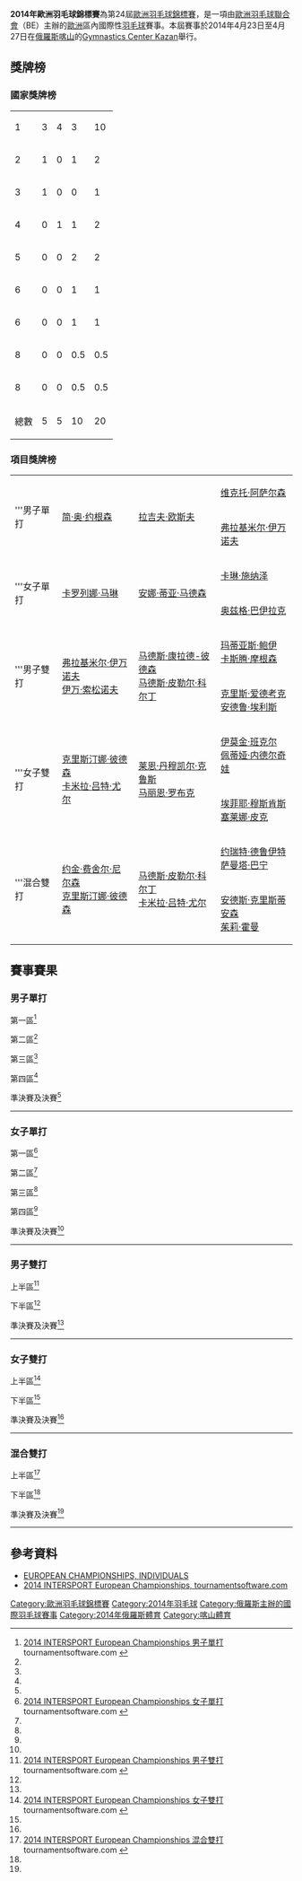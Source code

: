 {{noteTA|G1=Badminton}}
{{infobox badminton event
|name           = 2014年歐洲羽毛球錦標賽
|image          = 
|size           = 
|caption        =
|dates          = 2014年4月23日－4月27日
|number_edition = 第24屆
|level          =
|prize_money    = 
|location       = {{RUS}}[[喀山|喀山]]
|venue          = [[Gymnastics_Center_Kazan|Gymnastics Center Kazan]]
|previous       = 2012年歐洲羽毛球錦標賽
|next           = 2016年歐洲羽毛球錦標賽
}}
'''2014年歐洲羽毛球錦標賽'''為第24屆[[歐洲羽毛球錦標賽|歐洲羽毛球錦標賽]]，是一項由[[歐洲羽毛球聯合會|歐洲羽毛球聯合會]]（BE）主辦的[[歐洲|歐洲]]區內國際性[[羽毛球|羽毛球]]賽事。本屆賽事於2014年4月23日至4月27日在[[俄羅斯|俄羅斯]][[喀山|喀山]]的[[Gymnastics_Center_Kazan|Gymnastics Center Kazan]]舉行。

==獎牌榜==
===國家獎牌榜===

{| {{RankedMedalTable}}
|-
|1||style="text-align:left"| {{bat|DEN}} ||3||4||3||10
|-
|2||style="text-align:left"| {{bat|RUS}} ||1||0||1||2
|-
|3||style="text-align:left"| {{bat|ESP}} ||1||0||0||1
|-
|4||style="text-align:left"| {{bat|ENG}} ||0||1||1||2
|-
|5||style="text-align:left"| {{bat|NED}} ||0||0||2||2
|-
|6||style="text-align:left"| {{bat|GER}} ||0||0||1||1
|-
|6||style="text-align:left"| {{bat|TUR}} ||0||0||1||1
|-
|8||style="text-align:left"| {{bat|BUL}} ||0||0||0.5||0.5
|-
|8||style="text-align:left"| {{bat|SCO}} ||0||0||0.5||0.5
|- class="sortbottom"
!colspan=2|總數|| 5 || 5 || 10 || 20
|}

===項目獎牌榜===
{| {{MedalistTable|labelwidth=80px|type=項目|style=font-size:small;}}
|-
|rowspan=2|'''男子單打
|rowspan=2|{{flagicon|DEN}} [[简·奥·约根森|简·奥·约根森]]
|rowspan=2|{{flagicon|ENG}} [[拉吉夫·欧斯夫|拉吉夫·欧斯夫]]
|{{flagicon|DEN}} [[维克托·阿萨尔森|维克托·阿萨尔森]]
|-
|{{flagicon|RUS}} [[弗拉基米尔·伊万诺夫|弗拉基米尔·伊万诺夫]]
|-
|rowspan=2|'''女子單打
|rowspan=2|{{flagicon|ESP}} [[卡罗列娜·马琳|卡罗列娜·马琳]]
|rowspan=2|{{flagicon|DEN}} [[安娜·蒂亚·马德森|安娜·蒂亚·马德森]]
|{{flagicon|GER}} [[卡琳·施纳泽|卡琳·施纳泽]]
|-
|{{flagicon|TUR}} [[奥兹格·巴伊拉克|奥兹格·巴伊拉克]]
|-
|rowspan=2|'''男子雙打
|rowspan=2|{{flagicon|RUS}} [[弗拉基米尔·伊万诺夫|弗拉基米尔·伊万诺夫]]<br/>{{flagicon|RUS}} [[伊万·索松诺夫|伊万·索松诺夫]]
|rowspan=2|{{flagicon|DEN}} [[马德斯·康拉德-彼德森|马德斯·康拉德-彼德森]]<br/>{{flagicon|DEN}} [[马德斯·皮勒尔·科尔丁|马德斯·皮勒尔·科尔丁]]
|{{flagicon|DEN}} [[玛蒂亚斯·鲍伊|玛蒂亚斯·鲍伊]]<br/>{{flagicon|DEN}} [[卡斯腾·摩根森|卡斯腾·摩根森]]
|-
|{{flagicon|ENG}} [[克里斯·爱德考克|克里斯·爱德考克]]<br/>{{flagicon|ENG}} [[安德鲁·埃利斯|安德鲁·埃利斯]]
|-
|rowspan=2|'''女子雙打
|rowspan=2|{{flagicon|DEN}} [[克里斯汀娜·彼德森|克里斯汀娜·彼德森]]<br/>{{flagicon|DEN}} [[卡米拉·吕特·尤尔|卡米拉·吕特·尤尔]]
|rowspan=2|{{flagicon|DEN}} [[莱恩·丹穆凯尔·克鲁斯|莱恩·丹穆凯尔·克鲁斯]]<br/>{{flagicon|DEN}} [[马丽恩·罗布克|马丽恩·罗布克]]
|{{flagicon|SCO}} [[伊莫金·班克尔|伊莫金·班克尔]]<br/>{{flagicon|BUL}} [[佩蒂娅·内德尔奇娃|佩蒂娅·内德尔奇娃]]
|-
|{{flagicon|NED}} [[埃菲耶·穆斯肯斯|埃菲耶·穆斯肯斯]]<br/>{{flagicon|NED}} [[塞莱娜·皮克|塞莱娜·皮克]]
|-
|rowspan=2|'''混合雙打
|rowspan=2|{{flagicon|DEN}} [[约金·费舍尔·尼尔森|约金·费舍尔·尼尔森]]<br/>{{flagicon|DEN}} [[克里斯汀娜·彼德森|克里斯汀娜·彼德森]]
|rowspan=2|{{flagicon|DEN}} [[马德斯·皮勒尔·科尔丁|马德斯·皮勒尔·科尔丁]]<br/>{{flagicon|DEN}} [[卡米拉·吕特·尤尔|卡米拉·吕特·尤尔]]
|{{flagicon|NED}} [[约瑞特·德鲁伊特|约瑞特·德鲁伊特]]<br/>{{flagicon|NED}} [[萨曼塔·巴宁|萨曼塔·巴宁]]
|-
|{{flagicon|DEN}} [[安德斯·克里斯蒂安森|安德斯·克里斯蒂安森]]<br/>{{flagicon|DEN}} [[茱莉·霍曼|茱莉·霍曼]]
|}

== 賽事賽果 ==
=== 男子單打 ===
;第一區<ref name="MS">[http://bwf.tournamentsoftware.com/sport/draw.aspx?id=54E96E67-3907-400E-80FC-64EB561924E1&draw=1 2014 INTERSPORT European Championships 男子單打] {{Wayback|url=http://bwf.tournamentsoftware.com/sport/draw.aspx?id=54E96E67-3907-400E-80FC-64EB561924E1&draw=1 |date=20220320035413 }} tournamentsoftware.com {{en}}</ref>
{{16TeamBracket-Compact-Tennis3
|RD3=第三圈
|RD4=半準決賽

| RD1-seed01=1
| RD1-team01='''{{flagicon|DEN}} [[简·奥·约根森|简·奥·约根森]]
| RD1-score01-1=
| RD1-score01-2=
| RD1-score01-3=
| RD1-seed02=
| RD1-team02=輪空
| RD1-score02-1=
| RD1-score02-2=
| RD1-score02-3=

| RD1-seed03=
| RD1-team03={{flagicon|MLT}} [[Samuel_Calì|Samuel Calì]]
| RD1-score03-1=6
| RD1-score03-2=9
| RD1-score03-3=
| RD1-seed04=
| RD1-team04='''{{flagicon|POL}} [[麦克·罗加尔斯基|麦克·罗加尔斯基]]
| RD1-score04-1='''21
| RD1-score04-2='''21
| RD1-score04-3=

| RD1-seed05=
| RD1-team05='''{{flagicon|BLR}} [[Vladzislav_Kushnir|Vladzislav Kushnir]]
| RD1-score05-1=
| RD1-score05-2=
| RD1-score05-3=
| RD1-seed06=
| RD1-team06=輪空
| RD1-score06-1=
| RD1-score06-2=
| RD1-score06-3=

| RD1-seed07=
| RD1-team07='''{{flagicon|GER}} [[迪特尔·杜马克|迪特尔·杜马克]]
| RD1-score07-1='''21
| RD1-score07-2='''21
| RD1-score07-3=
| RD1-seed08=
| RD1-team08={{flagicon|WAL}} [[丹尼尔·丰特|丹尼尔·丰特]]
| RD1-score08-1=10
| RD1-score08-2=19
| RD1-score08-3=

| RD1-seed09=7
| RD1-team09='''{{flagicon|FRA}} [[布里斯·利弗德斯|布里斯·利弗德斯]]
| RD1-score09-1=
| RD1-score09-2=
| RD1-score09-3=
| RD1-seed10=
| RD1-team10=輪空
| RD1-score10-1=
| RD1-score10-2=
| RD1-score10-3=

| RD1-seed11=
| RD1-team11='''{{flagicon|HUN}} [[克劳斯·盖尔盖伊|克劳斯·盖尔盖伊]]
| RD1-score11-1='''21
| RD1-score11-2='''21
| RD1-score11-3=
| RD1-seed12=
| RD1-team12={{flagicon|SUI}} [[安东尼·迪马尔特雷|安东尼·迪马尔特雷]]
| RD1-score12-1=16
| RD1-score12-2=14
| RD1-score12-3=

| RD1-seed13=
| RD1-team13='''{{flagicon|NED}} [[埃里克·迈斯|埃里克·迈斯]]
| RD1-score13-1=
| RD1-score13-2=
| RD1-score13-3=
| RD1-seed14=
| RD1-team14=輪空
| RD1-score14-1=
| RD1-score14-2=
| RD1-score14-3=

| RD1-seed15=
| RD1-team15='''{{nowrap|{{flagicon|LTU}} [[凯斯图蒂斯·纳维茨卡斯|凯斯图蒂斯·纳维茨卡斯]]}}
| RD1-score15-1='''21
| RD1-score15-2='''21
| RD1-score15-3=
| RD1-seed16=
| RD1-team16={{flagicon|EST}} [[劳尔·穆斯特|劳尔·穆斯特]]
| RD1-score16-1=7
| RD1-score16-2=18
| RD1-score16-3=

| RD2-seed01=1
| RD2-team01='''{{flagicon|DEN}} [[简·奥·约根森|简·奥·约根森]]
| RD2-score01-1='''21
| RD2-score01-2='''21
| RD2-score01-3=
| RD2-seed02=
| RD2-team02={{flagicon|POL}} [[麦克·罗加尔斯基|麦克·罗加尔斯基]]
| RD2-score02-1=19
| RD2-score02-2=10
| RD2-score02-3=

| RD2-seed03=
| RD2-team03={{flagicon|BLR}} [[Vladzislav_Kushnir|Vladzislav Kushnir]]
| RD2-score03-1=10
| RD2-score03-2=8
| RD2-score03-3=
| RD2-seed04=
| RD2-team04='''{{flagicon|GER}} [[迪特尔·杜马克|迪特尔·杜马克]]
| RD2-score04-1='''21
| RD2-score04-2='''21
| RD2-score04-3=

| RD2-seed05=7
| RD2-team05='''{{flagicon|FRA}} [[布里斯·利弗德斯|布里斯·利弗德斯]]
| RD2-score05-1='''21
| RD2-score05-2='''21
| RD2-score05-3=
| RD2-seed06=
| RD2-team06={{flagicon|HUN}} [[克劳斯·盖尔盖伊|克劳斯·盖尔盖伊]]
| RD2-score06-1=9
| RD2-score06-2=16
| RD2-score06-3=

| RD2-seed07=
| RD2-team07={{flagicon|NED}} [[埃里克·迈斯|埃里克·迈斯]]
| RD2-score07-1='''21
| RD2-score07-2=16
| RD2-score07-3=19
| RD2-seed08=
| RD2-team08='''{{nowrap|{{flagicon|LTU}} [[凯斯图蒂斯·纳维茨卡斯|凯斯图蒂斯·纳维茨卡斯]]}}
| RD2-score08-1=13
| RD2-score08-2='''21
| RD2-score08-3='''21

| RD3-seed01=1
| RD3-team01='''{{flagicon|DEN}} [[简·奥·约根森|简·奥·约根森]]
| RD3-score01-1=12
| RD3-score01-2='''21
| RD3-score01-3='''23
| RD3-seed02=
| RD3-team02={{flagicon|GER}} [[迪特尔·杜马克|迪特尔·杜马克]]
| RD3-score02-1='''21
| RD3-score02-2=14
| RD3-score02-3=21

| RD3-seed03=7
| RD3-team03='''{{flagicon|FRA}} [[布里斯·利弗德斯|布里斯·利弗德斯]]
| RD3-score03-1='''21
| RD3-score03-2=21
| RD3-score03-3=''16
| RD3-seed04=
| RD3-team04={{nowrap|{{flagicon|LTU}} [[凯斯图蒂斯·纳维茨卡斯|K·纳维茨卡斯]] (中途退出)}}
| RD3-score04-1=12
| RD3-score04-2='''23
| RD3-score04-3=''11

| RD4-seed01=1
| RD4-team01='''{{flagicon|DEN}} [[简·奥·约根森|简·奥·约根森]]
| RD4-score01-1='''21
| RD4-score01-2=19
| RD4-score01-3='''21
| RD4-seed02=7
| RD4-team02={{nowrap|{{flagicon|FRA}} [[布里斯·利弗德斯|布里斯·利弗德斯]]}}
| RD4-score02-1=14
| RD4-score02-2='''21
| RD4-score02-3=12
}}
;第二區<ref name="MS"/>
{{16TeamBracket-Compact-Tennis3
|RD3=第三圈
|RD4=半準決賽

| RD1-seed01=4
| RD1-team01='''{{flagicon|DEN}} [[维克托·阿萨尔森|维克托·阿萨尔森]]
| RD1-score01-1=
| RD1-score01-2=
| RD1-score01-3=
| RD1-seed02=
| RD1-team02=輪空
| RD1-score02-1=
| RD1-score02-2=
| RD1-score02-3=

| RD1-seed03=
| RD1-team03='''{{flagicon|IRL}} [[斯科特·埃文斯|斯科特·埃文斯]]
| RD1-score03-1='''21
| RD1-score03-2='''21
| RD1-score03-3=
| RD1-seed04=
| RD1-team04={{flagicon|SRB}} [[Ilija_Pavlović|Ilija Pavlović]]
| RD1-score04-1=6
| RD1-score04-2=9
| RD1-score04-3=

| RD1-seed05=
| RD1-team05='''{{nowrap|{{flagicon|UKR}} [[瓦列里·阿特拉什琴科夫|瓦列里·阿特拉什琴科夫]]}}
| RD1-score05-1=
| RD1-score05-2=
| RD1-score05-3=
| RD1-seed06=
| RD1-team06=輪空
| RD1-score06-1=
| RD1-score06-2=
| RD1-score06-3=

| RD1-seed07=
| RD1-team07={{flagicon|SWE}} [[亨利·胡尔斯凯宁|亨利·胡尔斯凯宁]]
| RD1-score07-1=14
| RD1-score07-2='''21
| RD1-score07-3=9
| RD1-seed08=
| RD1-team08='''{{flagicon|BEL}} [[谭雨涵|谭雨涵]]
| RD1-score08-1='''21
| RD1-score08-2=18
| RD1-score08-3='''21

| RD1-seed09=7
| RD1-team09='''{{flagicon|FIN}} [[维莱·朗|维莱·朗]]
| RD1-score09-1=
| RD1-score09-2=
| RD1-score09-3=
| RD1-seed10=
| RD1-team10=輪空
| RD1-score10-1=
| RD1-score10-2=
| RD1-score10-3=

| RD1-seed11=
| RD1-team11={{flagicon|AUT}} [[大卫·奥伯诺斯特勒|大卫·奥伯诺斯特勒]]
| RD1-score11-1=19
| RD1-score11-2='''21
| RD1-score11-3=7
| RD1-seed12=
| RD1-team12='''{{flagicon|RUS}} [[弗拉基米尔·马尔科夫|弗拉基米尔·马尔科夫]]
| RD1-score12-1='''21
| RD1-score12-2=18
| RD1-score12-3='''21

| RD1-seed13=
| RD1-team13='''{{flagicon|CZE}} [[彼得·考卡尔|彼得·考卡尔]]
| RD1-score13-1=
| RD1-score13-2=
| RD1-score13-3=
| RD1-seed14=
| RD1-team14=輪空
| RD1-score14-1=
| RD1-score14-2=
| RD1-score14-3=

| RD1-seed15=
| RD1-team15={{flagicon|GRE}} [[Georgios_Charalambidis|Georgios Charalambidis]]
| RD1-score15-1=7
| RD1-score15-2=17
| RD1-score15-3=
| RD1-seed16=
| RD1-team16='''{{flagicon|ENG}} [[托比·潘迪|托比·潘迪]]
| RD1-score16-1='''21
| RD1-score16-2='''21
| RD1-score16-3=

| RD2-seed01=4
| RD2-team01='''{{flagicon|DEN}} [[维克托·阿萨尔森|维克托·阿萨尔森]]
| RD2-score01-1='''21
| RD2-score01-2=20
| RD2-score01-3='''21
| RD2-seed02=
| RD2-team02={{flagicon|IRL}} [[斯科特·埃文斯|斯科特·埃文斯]]
| RD2-score02-1=13
| RD2-score02-2='''22
| RD2-score02-3=11

| RD2-seed03=
| RD2-team03={{nowrap|{{flagicon|UKR}} [[瓦列里·阿特拉什琴科夫|瓦列里·阿特拉什琴科夫]]}}
| RD2-score03-1=17
| RD2-score03-2='''21
| RD2-score03-3=13
| RD2-seed04=
| RD2-team04='''{{flagicon|BEL}} [[谭雨涵|谭雨涵]]
| RD2-score04-1='''21
| RD2-score04-2=8
| RD2-score04-3='''21

| RD2-seed05=7
| RD2-team05={{flagicon|FIN}} [[维莱·朗|维莱·朗]]
| RD2-score05-1=12
| RD2-score05-2=19
| RD2-score05-3=
| RD2-seed06=
| RD2-team06='''{{flagicon|RUS}} [[弗拉基米尔·马尔科夫|弗拉基米尔·马尔科夫]]
| RD2-score06-1='''21
| RD2-score06-2='''21
| RD2-score06-3=

| RD2-seed07=
| RD2-team07='''{{flagicon|CZE}} [[彼得·考卡尔|彼得·考卡尔]]
| RD2-score07-1='''21
| RD2-score07-2=14
| RD2-score07-3='''21
| RD2-seed08=
| RD2-team08={{flagicon|ENG}} [[托比·潘迪|托比·潘迪]]
| RD2-score08-1=11
| RD2-score08-2='''21
| RD2-score08-3=13

| RD3-seed01=4
| RD3-team01='''{{flagicon|DEN}} [[维克托·阿萨尔森|维克托·阿萨尔森]]
| RD3-score01-1='''21
| RD3-score01-2='''21
| RD3-score01-3=
| RD3-seed02=
| RD3-team02={{flagicon|BEL}} [[谭雨涵|谭雨涵]]
| RD3-score02-1=17
| RD3-score02-2=16
| RD3-score02-3=

| RD3-seed03=
| RD3-team03='''{{nowrap|{{flagicon|RUS}} [[弗拉基米尔·马尔科夫|弗拉基米尔·马尔科夫]]}}
| RD3-score03-1='''21
| RD3-score03-2='''21
| RD3-score03-3=
| RD3-seed04=
| RD3-team04={{flagicon|CZE}} [[彼得·考卡尔|彼得·考卡尔]]
| RD3-score04-1=13
| RD3-score04-2=17
| RD3-score04-3=

| RD4-seed01=4
| RD4-team01='''{{flagicon|DEN}} [[维克托·阿萨尔森|维克托·阿萨尔森]]
| RD4-score01-1='''21
| RD4-score01-2='''21
| RD4-score01-3=
| RD4-seed02=
| RD4-team02={{nowrap|{{flagicon|RUS}} [[弗拉基米尔·马尔科夫|弗拉基米尔·马尔科夫]]}}
| RD4-score02-1=9
| RD4-score02-2=18
| RD4-score02-3=
}}
;第三區<ref name="MS"/>
{{16TeamBracket-Compact-Tennis3
|RD3=第三圈
|RD4=半準決賽

| RD1-seed01=
| RD1-team01='''{{flagicon|UKR}} [[德米特罗·扎瓦德斯基|德米特罗·扎瓦德斯基]]
| RD1-score01-1='''21
| RD1-score01-2='''21
| RD1-score01-3=
| RD1-seed02=
| RD1-team02={{flagicon|SWE}} [[加布里埃·乌达尔|加布里埃·乌达尔]]
| RD1-score02-1=17
| RD1-score02-2=18
| RD1-score02-3=

| RD1-seed03=
| RD1-team03=輪空
| RD1-score03-1=
| RD1-score03-2=
| RD1-score03-3=
| RD1-seed04=
| RD1-team04='''{{flagicon|AZE}} [[卡南·勒扎耶夫|卡南·勒扎耶夫]]
| RD1-score04-1=
| RD1-score04-2=
| RD1-score04-3=

| RD1-seed05=WC
| RD1-team05='''{{flagicon|RUS}} [[安东·伊万诺夫|安东·伊万诺夫]]
| RD1-score05-1=7
| RD1-score05-2='''21
| RD1-score05-3='''26
| RD1-seed06=
| RD1-team06={{flagicon|FIN}} [[埃图·海诺|埃图·海诺]]
| RD1-score06-1='''21
| RD1-score06-2=16
| RD1-score06-3=24

| RD1-seed07=
| RD1-team07=輪空
| RD1-score07-1=
| RD1-score07-2=
| RD1-score07-3=
| RD1-seed08=5
| RD1-team08='''{{flagicon|ENG}} [[拉吉夫·欧斯夫|拉吉夫·欧斯夫]]
| RD1-score08-1=
| RD1-score08-2=
| RD1-score08-3=

| RD1-seed09=
| RD1-team09={{flagicon|SLO}} [[伊斯托克·乌特鲁萨|伊斯托克·乌特鲁萨]]
| RD1-score09-1=19
| RD1-score09-2='''21
| RD1-score09-3=14
| RD1-seed10=
| RD1-team10='''{{flagicon|AUT}} [[迈克尔·兰施泰纳|迈克尔·兰施泰纳]]
| RD1-score10-1='''21
| RD1-score10-2=13
| RD1-score10-3='''21

| RD1-seed11=
| RD1-team11=輪空
| RD1-score11-1=
| RD1-score11-2=
| RD1-score11-3=
| RD1-seed12=
| RD1-team12='''{{flagicon|FRA}} [[卢卡斯·科维|卢卡斯·科维]]
| RD1-score12-1=
| RD1-score12-2=
| RD1-score12-3=

| RD1-seed13=
| RD1-team13='''{{flagicon|ISR}} [[米沙·西尔伯曼|米沙·西尔伯曼]]
| RD1-score13-1='''21
| RD1-score13-2='''21
| RD1-score13-3=
| RD1-seed14=
| RD1-team14={{nowrap|{{flagicon|CRO}} [[兹沃尼米尔·杜尔金雅克|兹沃尼米尔·杜尔金雅克]]}}
| RD1-score14-1=19
| RD1-score14-2=13
| RD1-score14-3=

| RD1-seed15=
| RD1-team15=輪空
| RD1-score15-1=
| RD1-score15-2=
| RD1-score15-3=
| RD1-seed16=3
| RD1-team16='''{{flagicon|DEN}} [[汉斯-克里斯蒂安·维汀哈斯|H-K·维汀哈斯]]
| RD1-score16-1=
| RD1-score16-2=
| RD1-score16-3=

| RD2-seed01=
| RD2-team01='''{{nowrap|{{flagicon|UKR}} [[德米特罗·扎瓦德斯基|德米特罗·扎瓦德斯基]]}}
| RD2-score01-1='''21
| RD2-score01-2='''21
| RD2-score01-3=
| RD2-seed02=
| RD2-team02={{flagicon|AZE}} [[卡南·勒扎耶夫|卡南·勒扎耶夫]]
| RD2-score02-1=3
| RD2-score02-2=5
| RD2-score02-3=

| RD2-seed03=WC
| RD2-team03={{flagicon|RUS}} [[安东·伊万诺夫|安东·伊万诺夫]]
| RD2-score03-1=6
| RD2-score03-2=14
| RD2-score03-3=
| RD2-seed04=5
| RD2-team04='''{{flagicon|ENG}} [[拉吉夫·欧斯夫|拉吉夫·欧斯夫]]
| RD2-score04-1='''21
| RD2-score04-2='''21
| RD2-score04-3=

| RD2-seed05=
| RD2-team05={{flagicon|AUT}} [[迈克尔·兰施泰纳|迈克尔·兰施泰纳]]
| RD2-score05-1=24
| RD2-score05-2='''22
| RD2-score05-3=14
| RD2-seed06=
| RD2-team06='''{{flagicon|FRA}} [[卢卡斯·科维|卢卡斯·科维]]
| RD2-score06-1='''26
| RD2-score06-2=20
| RD2-score06-3='''21

| RD2-seed07=
| RD2-team07={{flagicon|ISR}} [[米沙·西尔伯曼|米沙·西尔伯曼]]
| RD2-score07-1=13
| RD2-score07-2=13
| RD2-score07-3=
| RD2-seed08=3
| RD2-team08='''{{flagicon|DEN}} [[汉斯-克里斯蒂安·维汀哈斯|H-K·维汀哈斯]]
| RD2-score08-1='''21
| RD2-score08-2='''21
| RD2-score08-3=

| RD3-seed01=
| RD3-team01={{nowrap|{{flagicon|UKR}} [[德米特罗·扎瓦德斯基|德米特罗·扎瓦德斯基]]}}
| RD3-score01-1=17
| RD3-score01-2=16
| RD3-score01-3=
| RD3-seed02=5
| RD3-team02='''{{flagicon|ENG}} [[拉吉夫·欧斯夫|拉吉夫·欧斯夫]]
| RD3-score02-1='''21
| RD3-score02-2='''21
| RD3-score02-3=

| RD3-seed03=
| RD3-team03={{flagicon|FRA}} [[卢卡斯·科维|卢卡斯·科维]]
| RD3-score03-1=17
| RD3-score03-2=15
| RD3-score03-3=
| RD3-seed04=3
| RD3-team04='''{{flagicon|DEN}} [[汉斯-克里斯蒂安·维汀哈斯|H-K·维汀哈斯]]
| RD3-score04-1='''21
| RD3-score04-2='''21
| RD3-score04-3=

| RD4-seed01=5
| RD4-team01='''{{nowrap|{{flagicon|ENG}} [[拉吉夫·欧斯夫|拉吉夫·欧斯夫]]}}
| RD4-score01-1=15
| RD4-score01-2='''21
| RD4-score01-3='''21
| RD4-seed02=3
| RD4-team02={{flagicon|DEN}} [[汉斯-克里斯蒂安·维汀哈斯|H-K·维汀哈斯]]
| RD4-score02-1='''21
| RD4-score02-2=15
| RD4-score02-3=11
}}
;第四區<ref name="MS"/>
{{16TeamBracket-Compact-Tennis3
|RD3=第三圈
|RD4=半準決賽

| RD1-seed01=
| RD1-team01={{flagicon|NOR}} [[马吕斯·迈尔|马吕斯·迈尔]]
| RD1-score01-1=9
| RD1-score01-2=5
| RD1-score01-3=
| RD1-seed02=
| RD1-team02='''{{flagicon|ESP}} [[巴勃罗·阿维安|巴勃罗·阿维安]]
| RD1-score02-1='''21
| RD1-score02-2='''21
| RD1-score02-3=

| RD1-seed03=
| RD1-team03=輪空
| RD1-score03-1=
| RD1-score03-2=
| RD1-score03-3=
| RD1-seed04=
| RD1-team04='''{{flagicon|BUL}} [[布拉戈韦斯特·基斯耶夫|布拉戈韦斯特·基斯耶夫]]
| RD1-score04-1=
| RD1-score04-2=
| RD1-score04-3=

| RD1-seed05=
| RD1-team05={{flagicon|POR}} [[Nuno_Santos|Nuno Santos]]
| RD1-score05-1=17
| RD1-score05-2=16
| RD1-score05-3=
| RD1-seed06=
| RD1-team06='''{{flagicon|ITA}} [[乔瓦尼·格列柯|乔瓦尼·格列柯]]
| RD1-score06-1='''21
| RD1-score06-2='''21
| RD1-score06-3=

| RD1-seed07=
| RD1-team07=輪空
| RD1-score07-1=
| RD1-score07-2=
| RD1-score07-3=
| RD1-seed08=8
| RD1-team08='''{{flagicon|NED}} [[方發財|方發財]]
| RD1-score08-1=
| RD1-score08-2=
| RD1-score08-3=

| RD1-seed09=
| RD1-team09={{flagicon|FRA}} [[托马斯·鲁克塞尔|托马斯·鲁克塞尔]]
| RD1-score09-1=18
| RD1-score09-2=15
| RD1-score09-3=
| RD1-seed10=
| RD1-team10='''{{flagicon|BEL}} [[马克西姆·莫雷尔斯|马克西姆·莫雷尔斯]]
| RD1-score10-1='''21
| RD1-score10-2='''21
| RD1-score10-3=

| RD1-seed11=
| RD1-team11=輪空
| RD1-score11-1=
| RD1-score11-2=
| RD1-score11-3=
| RD1-seed12=
| RD1-team12='''{{flagicon|SVK}} [[亚罗利姆·维森|亚罗利姆·维森]]
| RD1-score12-1=
| RD1-score12-2=
| RD1-score12-3=

| RD1-seed13=
| RD1-team13='''{{nowrap|{{flagicon|RUS}} [[弗拉基米尔·伊万诺夫|弗拉基米尔·伊万诺夫]]}}
| RD1-score13-1='''21
| RD1-score13-2='''21
| RD1-score13-3=
| RD1-seed14=
| RD1-team14={{flagicon|CZE}} [[扬·弗罗利希|扬·弗罗利希]]
| RD1-score14-1=12
| RD1-score14-2=17
| RD1-score14-3=

| RD1-seed15=
| RD1-team15=輪空
| RD1-score15-1=
| RD1-score15-2=
| RD1-score15-3=
| RD1-seed16=2
| RD1-team16='''{{flagicon|GER}} [[马克·茨维布勒|马克·茨维布勒]]
| RD1-score16-1=
| RD1-score16-2=
| RD1-score16-3=

| RD2-seed01=
| RD2-team01='''{{flagicon|ESP}} [[巴勃罗·阿维安|巴勃罗·阿维安]]
| RD2-score01-1='''21
| RD2-score01-2='''21
| RD2-score01-3=
| RD2-seed02=
| RD2-team02={{flagicon|BUL}} [[布拉戈韦斯特·基斯耶夫|布拉戈韦斯特·基斯耶夫]]
| RD2-score02-1=14
| RD2-score02-2=18
| RD2-score02-3=

| RD2-seed03=
| RD2-team03={{flagicon|ITA}} [[乔瓦尼·格列柯|乔瓦尼·格列柯]]
| RD2-score03-1=11
| RD2-score03-2='''21
| RD2-score03-3=9
| RD2-seed04=6
| RD2-team04='''{{flagicon|NED}} [[方發財|方發財]]
| RD2-score04-1='''21
| RD2-score04-2=13
| RD2-score04-3='''21

| RD2-seed05=
| RD2-team05='''{{flagicon|BEL}} [[马克西姆·莫雷尔斯|马克西姆·莫雷尔斯]]
| RD2-score05-1='''23
| RD2-score05-2='''21
| RD2-score05-3=
| RD2-seed06=
| RD2-team06={{flagicon|SVK}} [[亚罗利姆·维森|亚罗利姆·维森]]
| RD2-score06-1=21
| RD2-score06-2=19
| RD2-score06-3=

| RD2-seed07=
| RD2-team07='''{{nowrap|{{flagicon|RUS}} [[弗拉基米尔·伊万诺夫|弗拉基米尔·伊万诺夫]]}}
| RD2-score07-1='''21
| RD2-score07-2='''24
| RD2-score07-3=
| RD2-seed08=2
| RD2-team08={{flagicon|GER}} [[马克·茨维布勒|马克·茨维布勒]]
| RD2-score08-1=14
| RD2-score08-2=22
| RD2-score08-3=

| RD3-seed01=
| RD3-team01={{flagicon|ESP}} [[巴勃罗·阿维安|巴勃罗·阿维安]]
| RD3-score01-1='''21
| RD3-score01-2=13
| RD3-score01-3=14
| RD3-seed02=6
| RD3-team02='''{{flagicon|NED}} [[方發財|方發財]]
| RD3-score02-1=16
| RD3-score02-2='''21
| RD3-score02-3='''21

| RD3-seed03=
| RD3-team03={{flagicon|BEL}} [[马克西姆·莫雷尔斯|马克西姆·莫雷尔斯]]
| RD3-score03-1=9
| RD3-score03-2=8
| RD3-score03-3=
| RD3-seed04=
| RD3-team04='''{{nowrap|{{flagicon|RUS}} [[弗拉基米尔·伊万诺夫|弗拉基米尔·伊万诺夫]]}}
| RD3-score04-1='''21
| RD3-score04-2='''21
| RD3-score04-3=

| RD4-seed01=6
| RD4-team01={{flagicon|NED}} [[方發財|方發財]]
| RD4-score01-1=15
| RD4-score01-2=9
| RD4-score01-3=
| RD4-seed02=
| RD4-team02='''{{nowrap|{{flagicon|RUS}} [[弗拉基米尔·伊万诺夫|弗拉基米尔·伊万诺夫]]}}
| RD4-score02-1='''21
| RD4-score02-2='''21
| RD4-score02-3=
}}
;準決賽及決賽<ref name="MS"/>
{{4TeamBracket-Tennis3-v2
| team-width=200
| RD1-seed1=1
| RD1-team1='''{{flagicon|DEN}} [[简·奥·约根森|简·奥·约根森]]
| RD1-score1-1='''21
| RD1-score1-2='''21
| RD1-score1-3=
| RD1-seed2=4
| RD1-team2={{flagicon|DEN}} [[维克托·阿萨尔森|维克托·阿萨尔森]]
| RD1-score2-1=11
| RD1-score2-2=13
| RD1-score2-3=

| RD1-seed3=5
| RD1-team3='''{{flagicon|ENG}} [[拉吉夫·欧斯夫|拉吉夫·欧斯夫]]
| RD1-score3-1='''25
| RD1-score3-2=13
| RD1-score3-3='''21
| RD1-seed4=
| RD1-team4={{flagicon|RUS}} [[弗拉基米尔·伊万诺夫|弗拉基米尔·伊万诺夫]]
| RD1-score4-1=23
| RD1-score4-2='''21
| RD1-score4-3=8

| RD2-seed1=1
| RD2-team1='''{{flagicon|DEN}} [[简·奥·约根森|简·奥·约根森]]
| RD2-score1-1='''21
| RD2-score1-2='''21
| RD2-score1-3=
| RD2-seed2=5
| RD2-team2={{flagicon|ENG}} [[拉吉夫·欧斯夫|拉吉夫·欧斯夫]]
| RD2-score2-1=18
| RD2-score2-2=10
| RD2-score2-3=
}}
----

=== 女子單打 ===
;第一區<ref name="WS">[http://bwf.tournamentsoftware.com/sport/draw.aspx?id=54E96E67-3907-400E-80FC-64EB561924E1&draw=2 2014 INTERSPORT European Championships 女子單打] {{Wayback|url=http://bwf.tournamentsoftware.com/sport/draw.aspx?id=54E96E67-3907-400E-80FC-64EB561924E1&draw=2 |date=20210716092719 }} tournamentsoftware.com {{en}}</ref>
{{16TeamBracket-Compact-Tennis3
|RD3=第三圈
|RD4=半準決賽

| RD1-seed01=1
| RD1-team01='''{{flagicon|ESP}} [[卡罗列娜·马琳|卡罗列娜·马琳]]
| RD1-score01-1=
| RD1-score01-2=
| RD1-score01-3=
| RD1-seed02=
| RD1-team02=輪空
| RD1-score02-1=
| RD1-score02-2=
| RD1-score02-3=

| RD1-seed03=
| RD1-team03='''{{flagicon|HUN}} [[劳拉·萨罗西|劳拉·萨罗西]]
| RD1-score03-1=
| RD1-score03-2=
| RD1-score03-3=
| RD1-seed04=
| RD1-team04=輪空
| RD1-score04-1=
| RD1-score04-2=
| RD1-score04-3=

| RD1-seed05=
| RD1-team05='''{{flagicon|EST}} [[劳拉·瓦娜|劳拉·瓦娜]]
| RD1-score05-1=
| RD1-score05-2=
| RD1-score05-3=
| RD1-seed06=
| RD1-team06=輪空
| RD1-score06-1=
| RD1-score06-2=
| RD1-score06-3=

| RD1-seed07=
| RD1-team07='''{{flagicon|RUS}} [[娜塔莉亚·佩米诺娃|娜塔莉亚·佩米诺娃]]
| RD1-score07-1='''21
| RD1-score07-2='''21
| RD1-score07-3=
| RD1-seed08=
| RD1-team08={{flagicon|SRB}} [[米莉察·西米克|米莉察·西米克]]
| RD1-score08-1=14
| RD1-score08-2=10
| RD1-score08-3=

| RD1-seed09=7
| RD1-team09='''{{flagicon|IRL}} [[克洛伊·马吉|克洛伊·马吉]]
| RD1-score09-1=
| RD1-score09-2=
| RD1-score09-3=
| RD1-seed10=
| RD1-team10=輪空
| RD1-score10-1=
| RD1-score10-2=
| RD1-score10-3=

| RD1-seed11=
| RD1-team11='''{{flagicon|SUI}} [[萨布丽娜·贾奎特|萨布丽娜·贾奎特]]
| RD1-score11-1='''24
| RD1-score11-2='''21
| RD1-score11-3=
| RD1-seed12=
| RD1-team12={{flagicon|POL}} [[安娜·纳雷尔|安娜·纳雷尔]]
| RD1-score12-1=22
| RD1-score12-2=18
| RD1-score12-3=

| RD1-seed13=
| RD1-team13={{nowrap|{{flagicon|MLT}} [[Sadowski_Fiorella_Marie|Sadowski Fiorella Marie]]}}
| RD1-score13-1=
| RD1-score13-2=
| RD1-score13-3=
| RD1-seed14=
| RD1-team14=輪空
| RD1-score14-1=
| RD1-score14-2=
| RD1-score14-3=

| RD1-seed15=
| RD1-team15='''{{flagicon|BUL}} [[斯蒂法尼·斯托伊娃|斯蒂法尼·斯托伊娃]]
| RD1-score15-1='''21
| RD1-score15-2='''21
| RD1-score15-3=
| RD1-seed16=
| RD1-team16={{flagicon|BEL}} [[Marie_Demy|Marie Demy]]
| RD1-score16-1=12
| RD1-score16-2=14
| RD1-score16-3=

| RD2-seed01=1
| RD2-team01='''{{flagicon|ESP}} [[卡罗列娜·马琳|卡罗列娜·马琳]]
| RD2-score01-1='''21
| RD2-score01-2='''21
| RD2-score01-3=
| RD2-seed02=
| RD2-team02={{flagicon|HUN}} [[劳拉·萨罗西|劳拉·萨罗西]]
| RD2-score02-1=15
| RD2-score02-2=16
| RD2-score02-3=

| RD2-seed03=
| RD2-team03={{flagicon|EST}} [[劳拉·瓦娜|劳拉·瓦娜]]
| RD2-score03-1='''24
| RD2-score03-2=11
| RD2-score03-3=12
| RD2-seed04=
| RD2-team04='''{{flagicon|RUS}} [[娜塔莉亚·佩米诺娃|娜塔莉亚·佩米诺娃]]
| RD2-score04-1=22
| RD2-score04-2='''21
| RD2-score04-3='''21

| RD2-seed05=7
| RD2-team05='''{{flagicon|IRL}} [[克洛伊·马吉|克洛伊·马吉]]
| RD2-score05-1=16
| RD2-score05-2='''23
| RD2-score05-3='''28
| RD2-seed06=
| RD2-team06={{flagicon|SUI}} [[萨布丽娜·贾奎特|萨布丽娜·贾奎特]]
| RD2-score06-1='''21
| RD2-score06-2=21
| RD2-score06-3=26

| RD2-seed07=
| RD2-team07={{nowrap|{{flagicon|MLT}} [[Sadowski_Fiorella_Marie|Sadowski Fiorella Marie]]}}
| RD2-score07-1=5
| RD2-score07-2=6
| RD2-score07-3=
| RD2-seed08=
| RD2-team08='''{{flagicon|BUL}} [[斯蒂法尼·斯托伊娃|斯蒂法尼·斯托伊娃]]
| RD2-score08-1='''21
| RD2-score08-2='''21
| RD2-score08-3=

| RD3-seed01=1
| RD3-team01='''{{flagicon|ESP}} [[卡罗列娜·马琳|卡罗列娜·马琳]]
| RD3-score01-1='''21
| RD3-score01-2='''21
| RD3-score01-3=
| RD3-seed02=
| RD3-team02={{flagicon|RUS}} [[娜塔莉亚·佩米诺娃|娜塔莉亚·佩米诺娃]]
| RD3-score02-1=13
| RD3-score02-2=12
| RD3-score02-3=

| RD3-seed03=7
| RD3-team03={{flagicon|IRL}} [[克洛伊·马吉|克洛伊·马吉]]
| RD3-score03-1=15
| RD3-score03-2=16
| RD3-score03-3=
| RD3-seed04=
| RD3-team04='''{{nowrap|{{flagicon|BUL}} [[斯蒂法尼·斯托伊娃|斯蒂法尼·斯托伊娃]]}}
| RD3-score04-1='''21
| RD3-score04-2='''21
| RD3-score04-3=

| RD4-seed01=1
| RD4-team01='''{{flagicon|ESP}} [[卡罗列娜·马琳|卡罗列娜·马琳]]
| RD4-score01-1='''21
| RD4-score01-2='''21
| RD4-score01-3=
| RD4-seed02=
| RD4-team02={{nowrap|{{flagicon|BUL}} [[斯蒂法尼·斯托伊娃|斯蒂法尼·斯托伊娃]]}}
| RD4-score02-1=10
| RD4-score02-2=15
| RD4-score02-3=
}}
;第二區<ref name="WS"/>
{{16TeamBracket-Compact-Tennis3
|RD3=第三圈
|RD4=半準決賽

| RD1-seed01=4
| RD1-team01='''{{flagicon|BUL}} [[琳达·塞奇妮|琳达·塞奇妮]]
| RD1-score01-1=
| RD1-score01-2=
| RD1-score01-3=
| RD1-seed02=
| RD1-team02=輪空
| RD1-score02-1=
| RD1-score02-2=
| RD1-score02-3=

| RD1-seed03=
| RD1-team03='''{{nowrap|{{flagicon|ENG}} [[方丹·米卡·查普曼|方丹·米卡·查普曼]]}}
| RD1-score03-1=21
| RD1-score03-2='''21
| RD1-score03-3='''21
| RD1-seed04=
| RD1-team04={{flagicon|CZE}} [[祖扎娜·帕维尔科娃|祖扎娜·帕维尔科娃]]
| RD1-score04-1='''23
| RD1-score04-2=19
| RD1-score04-3=17

| RD1-seed05=
| RD1-team05='''{{flagicon|SVK}} [[扬娜·齐兹纳罗娃|扬娜·齐兹纳罗娃]]
| RD1-score05-1=
| RD1-score05-2=
| RD1-score05-3=
| RD1-seed06=
| RD1-team06=輪空
| RD1-score06-1=
| RD1-score06-2=
| RD1-score06-3=

| RD1-seed07=WC
| RD1-team07={{flagicon|RUS}} [[艾拉·迪尔|艾拉·迪尔]]
| RD1-score07-1=14
| RD1-score07-2='''21
| RD1-score07-3=15
| RD1-seed08=
| RD1-team08='''{{flagicon|GER}} [[卡琳·施纳泽|卡琳·施纳泽]]
| RD1-score08-1='''21
| RD1-score08-2=18
| RD1-score08-3='''21

| RD1-seed09=6
| RD1-team09='''{{flagicon|FRA}} [[萨申纳·维尼斯·瓦汉|萨申纳·维尼斯·瓦汉]]
| RD1-score09-1=
| RD1-score09-2=
| RD1-score09-3=
| RD1-seed10=
| RD1-team10=輪空
| RD1-score10-1=
| RD1-score10-2=
| RD1-score10-3=

| RD1-seed11=
| RD1-team11={{nowrap|{{flagicon|NED}} [[苏拉娅·德维什·艾贝尔根|苏拉娅·德维什·艾贝尔根]]}}
| RD1-score11-1='''21
| RD1-score11-2=17
| RD1-score11-3=18
| RD1-seed12=
| RD1-team12='''{{flagicon|UKR}} [[玛丽亚·乌利蒂娜|玛丽亚·乌利蒂娜]]
| RD1-score12-1=14
| RD1-score12-2='''21
| RD1-score12-3='''21

| RD1-seed13=
| RD1-team13='''{{flagicon|DEN}} [[萊恩·杰克斯菲德|萊恩·杰克斯菲德]]
| RD1-score13-1=
| RD1-score13-2=
| RD1-score13-3=
| RD1-seed14=
| RD1-team14=輪空
| RD1-score14-1=
| RD1-score14-2=
| RD1-score14-3=

| RD1-seed15=
| RD1-team15={{flagicon|GRE}} [[Ioanna_Karkantzia|Ioanna Karkantzia]]
| RD1-score15-1=8
| RD1-score15-2=15
| RD1-score15-3=
| RD1-seed16=
| RD1-team16='''{{flagicon|CRO}} [[玛雅·帕夫林尼克|玛雅·帕夫林尼克]]
| RD1-score16-1='''21
| RD1-score16-2='''21
| RD1-score16-3=

| RD2-seed01=4
| RD2-team01='''{{flagicon|BUL}} [[琳达·塞奇妮|琳达·塞奇妮]]
| RD2-score01-1='''21
| RD2-score01-2='''21
| RD2-score01-3=
| RD2-seed02=
| RD2-team02={{nowrap|{{flagicon|ENG}} [[方丹·米卡·查普曼|方丹·米卡·查普曼]]}}
| RD2-score02-1=7
| RD2-score02-2=14
| RD2-score02-3=

| RD2-seed03=
| RD2-team03={{flagicon|SVK}} [[扬娜·齐兹纳罗娃|扬娜·齐兹纳罗娃]]
| RD2-score03-1=7
| RD2-score03-2=8
| RD2-score03-3=
| RD2-seed04=
| RD2-team04='''{{flagicon|GER}} [[卡琳·施纳泽|卡琳·施纳泽]]
| RD2-score04-1='''21
| RD2-score04-2='''21
| RD2-score04-3=

| RD2-seed05=6
| RD2-team05='''{{nowrap|{{flagicon|FRA}} [[萨申纳·维尼斯·瓦汉|萨申纳·维尼斯·瓦汉]]}}
| RD2-score05-1='''21
| RD2-score05-2='''21
| RD2-score05-3=
| RD2-seed06=
| RD2-team06={{flagicon|UKR}} [[玛丽亚·乌利蒂娜|玛丽亚·乌利蒂娜]]
| RD2-score06-1=17
| RD2-score06-2=12
| RD2-score06-3=

| RD2-seed07=
| RD2-team07='''{{flagicon|DEN}} [[萊恩·杰克斯菲德|萊恩·杰克斯菲德]]
| RD2-score07-1='''21
| RD2-score07-2='''21
| RD2-score07-3=
| RD2-seed08=
| RD2-team08={{flagicon|CRO}} [[玛雅·帕夫林尼克|玛雅·帕夫林尼克]]
| RD2-score08-1=13
| RD2-score08-2=5
| RD2-score08-3=

| RD3-seed01=4
| RD3-team01={{flagicon|BUL}} [[琳达·塞奇妮|琳达·塞奇妮]]
| RD3-score01-1=10
| RD3-score01-2=15
| RD3-score01-3=
| RD3-seed02=
| RD3-team02='''{{flagicon|GER}} [[卡琳·施纳泽|卡琳·施纳泽]]
| RD3-score02-1='''21
| RD3-score02-2='''21
| RD3-score02-3=

| RD3-seed03=6
| RD3-team03={{nowrap|{{flagicon|FRA}} [[萨申纳·维尼斯·瓦汉|萨申纳·维尼斯·瓦汉]]}}
| RD3-score03-1=20
| RD3-score03-2=25
| RD3-score03-3=
| RD3-seed04=
| RD3-team04='''{{flagicon|DEN}} [[萊恩·杰克斯菲德|萊恩·杰克斯菲德]]
| RD3-score04-1='''22
| RD3-score04-2='''27
| RD3-score04-3=

| RD4-seed01=
| RD4-team01='''{{flagicon|GER}} [[卡琳·施纳泽|卡琳·施纳泽]]
| RD4-score01-1='''21
| RD4-score01-2='''21
| RD4-score01-3=
| RD4-seed02=
| RD4-team02={{nowrap|{{flagicon|DEN}} [[萊恩·杰克斯菲德|萊恩·杰克斯菲德]]}}
| RD4-score02-1=18
| RD4-score02-2=15
| RD4-score02-3=
}}
;第三區<ref name="WS"/>
{{16TeamBracket-Compact-Tennis3
|RD3=第三圈
|RD4=半準決賽

| RD1-seed01=
| RD1-team01={{flagicon|ITA}} [[Claudia_Gruber|Claudia Gruber]]
| RD1-score01-1=10
| RD1-score01-2=17
| RD1-score01-3=
| RD1-seed02=
| RD1-team02='''{{flagicon|DEN}} [[安娜·蒂亚·马德森|安娜·蒂亚·马德森]]
| RD1-score02-1='''21
| RD1-score02-2='''21
| RD1-score02-3=

| RD1-seed03=
| RD1-team03=輪空
| RD1-score03-1=
| RD1-score03-2=
| RD1-score03-3=
| RD1-seed04=
| RD1-team04='''{{flagicon|AUT}} [[Alexandra_Mathis|Alexandra Mathis]]
| RD1-score04-1=
| RD1-score04-2=
| RD1-score04-3=

| RD1-seed05=
| RD1-team05={{flagicon|SWE}} [[玛蒂尔达·彼得森|玛蒂尔达·彼得森]]
| RD1-score05-1=18
| RD1-score05-2='''21
| RD1-score05-3=17
| RD1-seed06=
| RD1-team06='''{{flagicon|UKR}} [[纳塔利娅·沃伊切赫|纳塔利娅·沃伊切赫]]
| RD1-score06-1='''21
| RD1-score06-2=13
| RD1-score06-3='''21

| RD1-seed07=
| RD1-team07=輪空
| RD1-score07-1=
| RD1-score07-2=
| RD1-score07-3=
| RD1-seed08=8
| RD1-team08='''{{flagicon|BUL}} [[佩蒂娅·内德尔奇娃|佩蒂娅·内德尔奇娃]]
| RD1-score08-1=
| RD1-score08-2=
| RD1-score08-3=

| RD1-seed09=
| RD1-team09={{flagicon|FRA}} [[佩里妮·列布哈尼奇|佩里妮·列布哈尼奇]]
| RD1-score09-1=10
| RD1-score09-2='''21
| RD1-score09-3=12
| RD1-seed10=
| RD1-team10='''{{flagicon|RUS}} [[奥尔佳·戈洛瓦诺娃|奥尔佳·戈洛瓦诺娃]]
| RD1-score10-1='''21
| RD1-score10-2=18
| RD1-score10-3='''21

| RD1-seed11=
| RD1-team11=輪空
| RD1-score11-1=
| RD1-score11-2=
| RD1-score11-3=
| RD1-seed12=
| RD1-team12='''{{flagicon|DEN}} [[桑德拉-玛丽亚·延森|桑德拉-玛丽亚·延森]]
| RD1-score12-1=
| RD1-score12-2=
| RD1-score12-3=

| RD1-seed13=
| RD1-team13={{flagicon|LTU}} [[厄维尔·斯塔普赛蒂特|厄维尔·斯塔普赛蒂特]]
| RD1-score13-1='''21
| RD1-score13-2=17
| RD1-score13-3=17
| RD1-seed14=
| RD1-team14='''{{flagicon|RUS}} [[克谢尼娅·波利卡波娃|克谢尼娅·波利卡波娃]]
| RD1-score14-1=13
| RD1-score14-2='''21
| RD1-score14-3='''21

| RD1-seed15=
| RD1-team15=輪空
| RD1-score15-1=
| RD1-score15-2=
| RD1-score15-3=
| RD1-seed16=3
| RD1-team16='''{{nowrap|{{flagicon|ESP}} [[比阿特丽斯·科拉莱斯|比阿特丽斯·科拉莱斯]]}}
| RD1-score16-1=
| RD1-score16-2=
| RD1-score16-3=

| RD2-seed01=
| RD2-team01='''{{flagicon|DEN}} [[安娜·蒂亚·马德森|安娜·蒂亚·马德森]]
| RD2-score01-1='''21
| RD2-score01-2='''23
| RD2-score01-3=
| RD2-seed02=
| RD2-team02={{flagicon|AUT}} [[Alexandra_Mathis|Alexandra Mathis]]
| RD2-score02-1=16
| RD2-score02-2=21
| RD2-score02-3=

| RD2-seed03=
| RD2-team03={{flagicon|UKR}} [[纳塔利娅·沃伊切赫|纳塔利娅·沃伊切赫]]
| RD2-score03-1='''21
| RD2-score03-2=8
| RD2-score03-3=9
| RD2-seed04=8
| RD2-team04='''{{flagicon|BUL}} [[佩蒂娅·内德尔奇娃|佩蒂娅·内德尔奇娃]]
| RD2-score04-1=15
| RD2-score04-2='''21
| RD2-score04-3='''21

| RD2-seed05=
| RD2-team05='''{{flagicon|RUS}} [[奥尔佳·戈洛瓦诺娃|奥尔佳·戈洛瓦诺娃]]
| RD2-score05-1='''21
| RD2-score05-2='''21
| RD2-score05-3=
| RD2-seed06=
| RD2-team06={{flagicon|DEN}} [[桑德拉-玛丽亚·延森|桑德拉-玛丽亚·延森]]
| RD2-score06-1=9
| RD2-score06-2=16
| RD2-score06-3=

| RD2-seed07=
| RD2-team07='''{{nowrap|{{flagicon|RUS}} [[克谢尼娅·波利卡波娃|克谢尼娅·波利卡波娃]]}}
| RD2-score07-1='''21
| RD2-score07-2='''21
| RD2-score07-3=
| RD2-seed08=3
| RD2-team08={{nowrap|{{flagicon|ESP}} [[比阿特丽斯·科拉莱斯|比阿特丽斯·科拉莱斯]]}}
| RD2-score08-1=17
| RD2-score08-2=14
| RD2-score08-3=

| RD3-seed01=
| RD3-team01='''{{flagicon|DEN}} [[安娜·蒂亚·马德森|安娜·蒂亚·马德森]]
| RD3-score01-1='''21
| RD3-score01-2='''21
| RD3-score01-3=
| RD3-seed02=8
| RD3-team02={{flagicon|BUL}} [[佩蒂娅·内德尔奇娃|佩蒂娅·内德尔奇娃]]
| RD3-score02-1=19
| RD3-score02-2=14
| RD3-score02-3=

| RD3-seed03=
| RD3-team03='''{{flagicon|RUS}} [[奥尔佳·戈洛瓦诺娃|奥尔佳·戈洛瓦诺娃]]
| RD3-score03-1='''21
| RD3-score03-2='''21
| RD3-score03-3=
| RD3-seed04=
| RD3-team04={{nowrap|{{flagicon|RUS}} [[克谢尼娅·波利卡波娃|克谢尼娅·波利卡波娃]]}}
| RD3-score04-1=19
| RD3-score04-2=14
| RD3-score04-3=

| RD4-seed01=
| RD4-team01='''{{nowrap|{{flagicon|DEN}} [[安娜·蒂亚·马德森|安娜·蒂亚·马德森]]}}
| RD4-score01-1='''21
| RD4-score01-2='''21
| RD4-score01-3=
| RD4-seed02=
| RD4-team02={{flagicon|RUS}} [[奥尔佳·戈洛瓦诺娃|奥尔佳·戈洛瓦诺娃]]
| RD4-score02-1=9
| RD4-score02-2=12
| RD4-score02-3=
}}
;第四區<ref name="WS"/>
{{16TeamBracket-Compact-Tennis3
|RD3=第三圈
|RD4=半準決賽

| RD1-seed01=
| RD1-team01={{flagicon|FIN}} [[南纳·瓦尼奥|南纳·瓦尼奥]]
| RD1-score01-1='''21
| RD1-score01-2=12
| RD1-score01-3=6
| RD1-seed02=
| RD1-team02='''{{flagicon|BEL}} [[谭莲妮|谭莲妮]]
| RD1-score02-1=17
| RD1-score02-2='''21
| RD1-score02-3='''21

| RD1-seed03=
| RD1-team03=輪空
| RD1-score03-1=
| RD1-score03-2=
| RD1-score03-3=
| RD1-seed04=
| RD1-team04={{flagicon|ENG}} [[莎拉·沃克|莎拉·沃克]]
| RD1-score04-1=
| RD1-score04-2=
| RD1-score04-3=

| RD1-seed05=
| RD1-team05={{flagicon|AZE}} [[Alizada_Parvin|Alizada Parvin]]
| RD1-score05-1=2
| RD1-score05-2=1
| RD1-score05-3=
| RD1-seed06=
| RD1-team06='''{{flagicon|WAL}} [[卡丽莎·特纳|卡丽莎·特纳]]
| RD1-score06-1='''21
| RD1-score06-2='''21
| RD1-score06-3=

| RD1-seed07=
| RD1-team07=輪空
| RD1-score07-1=
| RD1-score07-2=
| RD1-score07-3=
| RD1-seed08=5
| RD1-team08='''{{nowrap|{{flagicon|CZE}} [[克里斯蒂娜·加文霍尔特|克里斯蒂娜·加文霍尔特]]}}
| RD1-score08-1=
| RD1-score08-2=
| RD1-score08-3=

| RD1-seed09=
| RD1-team09='''{{flagicon|TUR}} [[奥兹格·巴伊拉克|奥兹格·巴伊拉克]]
| RD1-score09-1=17
| RD1-score09-2='''23
| RD1-score09-3='''21
| RD1-seed10=
| RD1-team10={{flagicon|BLR}} [[阿莱西亚·扎伊特萨娃|阿莱西亚·扎伊特萨娃]]
| RD1-score10-1='''21
| RD1-score10-2=21
| RD1-score10-3=15

| RD1-seed11=
| RD1-team11=輪空
| RD1-score11-1=
| RD1-score11-2=
| RD1-score11-3=
| RD1-seed12=
| RD1-team12='''{{flagicon|LAT}} [[莫妮卡·拉多夫斯卡|莫妮卡·拉多夫斯卡]]
| RD1-score12-1=
| RD1-score12-2=
| RD1-score12-3=

| RD1-seed13=
| RD1-team13=輪空
| RD1-score13-1=
| RD1-score13-2=
| RD1-score13-3=
| RD1-seed14=
| RD1-team14='''{{flagicon|SLO}} [[马娅·特夫尔迪|马娅·特夫尔迪]]
| RD1-score14-1=
| RD1-score14-2=
| RD1-score14-3=

| RD1-seed15=
| RD1-team15=輪空
| RD1-score15-1=
| RD1-score15-2=
| RD1-score15-3=
| RD1-seed16=2
| RD1-team16='''{{flagicon|SCO}} [[克里斯蒂·吉尔莫|克里斯蒂·吉尔莫]]
| RD1-score16-1=
| RD1-score16-2=
| RD1-score16-3=

| RD2-seed01=
| RD2-team01='''{{flagicon|BEL}} [[谭莲妮|谭莲妮]]
| RD2-score01-1='''27
| RD2-score01-2='''21
| RD2-score01-3=
| RD2-seed02=
| RD2-team02={{flagicon|ENG}} [[莎拉·沃克|莎拉·沃克]]
| RD2-score02-1=25
| RD2-score02-2=18
| RD2-score02-3=

| RD2-seed03=
| RD2-team03={{flagicon|WAL}} [[卡丽莎·特纳|卡丽莎·特纳]]
| RD2-score03-1=13
| RD2-score03-2=6
| RD2-score03-3=
| RD2-seed04=5
| RD2-team04='''{{nowrap|{{flagicon|CZE}} [[克里斯蒂娜·加文霍尔特|克里斯蒂娜·加文霍尔特]]}}
| RD2-score04-1='''21
| RD2-score04-2='''21
| RD2-score04-3=

| RD2-seed05=
| RD2-team05='''{{flagicon|TUR}} [[奥兹格·巴伊拉克|奥兹格·巴伊拉克]]
| RD2-score05-1='''21
| RD2-score05-2='''21
| RD2-score05-3=
| RD2-seed06=
| RD2-team06={{flagicon|LAT}} [[莫妮卡·拉多夫斯卡|莫妮卡·拉多夫斯卡]]
| RD2-score06-1=11
| RD2-score06-2=5
| RD2-score06-3=

| RD2-seed07=
| RD2-team07={{nowrap|{{flagicon|SLO}} [[马娅·特夫尔迪|马娅·特夫尔迪]] (中途退出)}}
| RD2-score07-1=''0
| RD2-score07-2=
| RD2-score07-3=
| RD2-seed08=2
| RD2-team08='''{{flagicon|SCO}} [[克里斯蒂·吉尔莫|克里斯蒂·吉尔莫]]
| RD2-score08-1=''2
| RD2-score08-2=
| RD2-score08-3=

| RD3-seed01=
| RD3-team01={{flagicon|BEL}} [[谭莲妮|谭莲妮]]
| RD3-score01-1=16
| RD3-score01-2=12
| RD3-score01-3=
| RD3-seed02=5
| RD3-team02='''{{nowrap|{{flagicon|CZE}} [[克里斯蒂娜·加文霍尔特|克里斯蒂娜·加文霍尔特]]}}
| RD3-score02-1='''21
| RD3-score02-2='''21
| RD3-score02-3=

| RD3-seed03=
| RD3-team03='''{{flagicon|TUR}} [[奥兹格·巴伊拉克|奥兹格·巴伊拉克]]
| RD3-score03-1='''21
| RD3-score03-2='''21
| RD3-score03-3=
| RD3-seed04=
| RD3-team04={{flagicon|SCO}} [[克里斯蒂·吉尔莫|克里斯蒂·吉尔莫]]
| RD3-score04-1=13
| RD3-score04-2=19
| RD3-score04-3=

| RD4-seed01=5
| RD4-team01={{nowrap|{{flagicon|CZE}} [[克里斯蒂娜·加文霍尔特|克里斯蒂娜·加文霍尔特]]}}
| RD4-score01-1=10
| RD4-score01-2=15
| RD4-score01-3=
| RD4-seed02=
| RD4-team02='''{{flagicon|TUR}} [[奥兹格·巴伊拉克|奥兹格·巴伊拉克]]
| RD4-score02-1='''21
| RD4-score02-2='''21
| RD4-score02-3=
}}
;準決賽及決賽<ref name="WS"/>
{{4TeamBracket-Tennis3-v2
| team-width=200
| RD1-seed1=1
| RD1-team1='''{{flagicon|ESP}} [[卡罗列娜·马琳|卡罗列娜·马琳]]
| RD1-score1-1='''21
| RD1-score1-2='''21
| RD1-score1-3=
| RD1-seed2=
| RD1-team2={{flagicon|GER}} [[卡琳·施纳泽|卡琳·施纳泽]]
| RD1-score2-1=12
| RD1-score2-2=9
| RD1-score2-3=

| RD1-seed3=
| RD1-team3='''{{flagicon|DEN}} [[安娜·蒂亚·马德森|安娜·蒂亚·马德森]]
| RD1-score3-1='''21
| RD1-score3-2='''21
| RD1-score3-3=
| RD1-seed4=
| RD1-team4={{flagicon|TUR}} [[奥兹格·巴伊拉克|奥兹格·巴伊拉克]]
| RD1-score4-1=10
| RD1-score4-2=14
| RD1-score4-3=

| RD2-seed1=1
| RD2-team1='''{{flagicon|ESP}} [[卡罗列娜·马琳|卡罗列娜·马琳]]
| RD2-score1-1='''21
| RD2-score1-2=14
| RD2-score1-3='''21
| RD2-seed2=
| RD2-team2={{flagicon|DEN}} [[安娜·蒂亚·马德森|安娜·蒂亚·马德森]]
| RD2-score2-1=9
| RD2-score2-2='''21
| RD2-score2-3=8
}}
----

=== 男子雙打 ===
;上半區<ref name="MD">[http://bwf.tournamentsoftware.com/sport/draw.aspx?id=54E96E67-3907-400E-80FC-64EB561924E1&draw=3 2014 INTERSPORT European Championships 男子雙打] tournamentsoftware.com {{en}}</ref>
{{16TeamBracket-Compact-Tennis3
| RD1-seed01=1
| RD1-team01='''{{flagicon|DEN}} [[玛蒂亚斯·鲍伊|玛蒂亚斯·鲍伊]]<br/>  {{flagicon|DEN}} [[卡斯腾·摩根森|卡斯腾·摩根森]]
| RD1-score01-1=
| RD1-score01-2=
| RD1-score01-3=
| RD1-seed02=
| RD1-team02=輪空
| RD1-score02-1=
| RD1-score02-2=
| RD1-score02-3=

| RD1-seed03=
| RD1-team03={{flagicon|SLO}} [[凯克·亚姆尼克|凯克·亚姆尼克]]<br/>  {{flagicon|SLO}} [[阿伦·罗伊|阿伦·罗伊]]
| RD1-score03-1=11
| RD1-score03-2=11
| RD1-score03-3=
| RD1-seed04=
| RD1-team04='''{{flagicon|ENG}} [[克里斯托弗·高斯|克里斯托弗·高斯]]<br/>  {{flagicon|ENG}} [[马修·诺丁汉|马修·诺丁汉]]
| RD1-score04-1='''21
| RD1-score04-2='''21
| RD1-score04-3=

| RD1-seed05=
| RD1-team05='''{{flagicon|GER}} [[麦克·福克斯|麦克·福克斯]]<br/>  {{flagicon|GER}} [[约翰尼斯·斯科特勒|约翰尼斯·斯科特勒]]
| RD1-score05-1='''21
| RD1-score05-2='''21
| RD1-score05-3=
| RD1-seed06=
| RD1-team06={{flagicon|CZE}} [[扬·弗罗利希|扬·弗罗利希]]<br/>  {{flagicon|CZE}} [[兹德涅克·斯瓦塔|兹德涅克·斯瓦塔]]
| RD1-score06-1=7
| RD1-score06-2=10
| RD1-score06-3=

| RD1-seed07=
| RD1-team07={{flagicon|IRL}} [[乔纳森·多兰|乔纳森·多兰]]<br/>  {{flagicon|IRL}} [[山姆·马吉|山姆·马吉]]
| RD1-score07-1='''21
| RD1-score07-2=17
| RD1-score07-3=19
| RD1-seed08=
| RD1-team08='''{{flagicon|NED}} [[雅高·阿伦斯|雅高·阿伦斯]]<br/>  {{flagicon|NED}} [[耶勒·马斯|耶勒·马斯]]
| RD1-score08-1=13
| RD1-score08-2='''21
| RD1-score08-3='''21

| RD1-seed09=3
| RD1-team09='''{{flagicon|RUS}} [[弗拉基米尔·伊万诺夫|弗拉基米尔·伊万诺夫]]<br/>  {{flagicon|RUS}} [[伊万·索松诺夫|伊万·索松诺夫]]
| RD1-score09-1='''21
| RD1-score09-2='''21
| RD1-score09-3=
| RD1-seed10=
| RD1-team10={{flagicon|FRA}} [[洛朗·康斯坦丁|洛朗·康斯坦丁]]<br/>  {{flagicon|FRA}} [[马修·罗英平|马修·罗英平]]
| RD1-score10-1=10
| RD1-score10-2=6
| RD1-score10-3=

| RD1-seed11=
| RD1-team11={{flagicon|BEL}} [[马蒂耶斯·迪耶克斯|马蒂耶斯·迪耶克斯]]<br/>  {{flagicon|BEL}} [[弗里克·戈林斯基|弗里克·戈林斯基]]
| RD1-score11-1=12
| RD1-score11-2=6
| RD1-score11-3=
| RD1-seed12=
| RD1-team12='''{{flagicon|POL}} [[亚当·克瓦林纳|亚当·克瓦林纳]]<br/>  {{flagicon|POL}} [[普热梅斯瓦夫·瓦查|普热梅斯瓦夫·瓦查]]
| RD1-score12-1='''21
| RD1-score12-2='''21
| RD1-score12-3=

| RD1-seed13=WC
| RD1-team13={{flagicon|RUS}} [[安德烈·阿什马林|安德烈·阿什马林]]<br/>  {{flagicon|RUS}} [[维塔利·杜尔金|维塔利·杜尔金]]
| RD1-score13-1=14
| RD1-score13-2='''21
| RD1-score13-3=15
| RD1-seed14=
| RD1-team14='''{{flagicon|ENG}} [[克里斯·兰格瑞奇|克里斯·兰格瑞奇]]<br/>  {{flagicon|ENG}} [[彼得·米尔斯|彼得·米尔斯]]
| RD1-score14-1='''21
| RD1-score14-2=14
| RD1-score14-3='''21

| RD1-seed15=
| RD1-team15='''{{nowrap|{{flagicon|DEN}} [[安德斯·斯考劳普·拉斯姆森|安德斯·斯考劳普·拉斯姆森]]<br/>  {{flagicon|DEN}} [[金·阿斯特鲁普·索伦森|金·阿斯特鲁普·索伦森]]}}
| RD1-score15-1='''21
| RD1-score15-2='''21
| RD1-score15-3=
| RD1-seed16=
| RD1-team16={{flagicon|SUI}} [[安东尼·迪马尔特雷|安东尼·迪马尔特雷]]<br/>  {{flagicon|SUI}} [[托马斯·海尼格|托马斯·海尼格]]
| RD1-score16-1=11
| RD1-score16-2=11
| RD1-score16-3=

| RD2-seed01=1
| RD2-team01='''{{flagicon|DEN}} [[玛蒂亚斯·鲍伊|玛蒂亚斯·鲍伊]]<br/>  {{flagicon|DEN}} [[卡斯腾·摩根森|卡斯腾·摩根森]]
| RD2-score01-1='''21
| RD2-score01-2='''21
| RD2-score01-3=
| RD2-seed02=
| RD2-team02={{flagicon|ENG}} [[克里斯托弗·高斯|克里斯托弗·高斯]]<br/>  {{flagicon|ENG}} [[马修·诺丁汉|马修·诺丁汉]]
| RD2-score02-1=10
| RD2-score02-2=13
| RD2-score02-3=

| RD2-seed03=
| RD2-team03='''{{flagicon|GER}} [[麦克·福克斯|麦克·福克斯]]<br/>  {{flagicon|GER}} [[约翰尼斯·斯科特勒|约翰尼斯·斯科特勒]]
| RD2-score03-1='''21
| RD2-score03-2='''21
| RD2-score03-3=
| RD2-seed04=
| RD2-team04={{flagicon|NED}} [[雅高·阿伦斯|雅高·阿伦斯]]<br/>  {{flagicon|NED}} [[耶勒·马斯|耶勒·马斯]]
| RD2-score04-1=18
| RD2-score04-2=15
| RD2-score04-3=

| RD2-seed05=3
| RD2-team05='''{{flagicon|RUS}} [[弗拉基米尔·伊万诺夫|弗拉基米尔·伊万诺夫]]<br/>  {{flagicon|RUS}} [[伊万·索松诺夫|伊万·索松诺夫]]
| RD2-score05-1='''21
| RD2-score05-2=13
| RD2-score05-3='''21
| RD2-seed06=
| RD2-team06={{flagicon|POL}} [[亚当·克瓦林纳|亚当·克瓦林纳]]<br/>  {{flagicon|POL}} [[普热梅斯瓦夫·瓦查|普热梅斯瓦夫·瓦查]]
| RD2-score06-1=19
| RD2-score06-2='''21
| RD2-score06-3=19

| RD2-seed07=
| RD2-team07='''{{flagicon|ENG}} [[克里斯·兰格瑞奇|克里斯·兰格瑞奇]]<br/>  {{flagicon|ENG}} [[彼得·米尔斯|彼得·米尔斯]]
| RD2-score07-1='''22
| RD2-score07-2='''21
| RD2-score07-3=
| RD2-seed08=
| RD2-team08={{nowrap|{{flagicon|DEN}} [[安德斯·斯考劳普·拉斯姆森|安德斯·斯考劳普·拉斯姆森]]<br/>  {{flagicon|DEN}} [[金·阿斯特鲁普·索伦森|金·阿斯特鲁普·索伦森]]}}
| RD2-score08-1=20
| RD2-score08-2=16
| RD2-score08-3=

| RD3-seed01=1
| RD3-team01='''{{flagicon|DEN}} [[玛蒂亚斯·鲍伊|玛蒂亚斯·鲍伊]]<br/>  {{flagicon|DEN}} [[卡斯腾·摩根森|卡斯腾·摩根森]]
| RD3-score01-1='''22
| RD3-score01-2='''21
| RD3-score01-3=
| RD3-seed02=
| RD3-team02={{flagicon|GER}} [[麦克·福克斯|麦克·福克斯]]<br/>  {{flagicon|GER}} [[约翰尼斯·斯科特勒|约翰尼斯·斯科特勒]]
| RD3-score02-1=20
| RD3-score02-2=19
| RD3-score02-3=

| RD3-seed03=3
| RD3-team03='''{{nowrap|{{flagicon|RUS}} [[弗拉基米尔·伊万诺夫|弗拉基米尔·伊万诺夫]]<br/>  {{flagicon|RUS}} [[伊万·索松诺夫|伊万·索松诺夫]]}}
| RD3-score03-1='''21
| RD3-score03-2=16
| RD3-score03-3='''21
| RD3-seed04=
| RD3-team04={{flagicon|ENG}} [[克里斯·兰格瑞奇|克里斯·兰格瑞奇]]<br/>  {{flagicon|ENG}} [[彼得·米尔斯|彼得·米尔斯]]
| RD3-score04-1=14
| RD3-score04-2='''21
| RD3-score04-3=18

| RD4-seed01=1
| RD4-team01={{flagicon|DEN}} [[玛蒂亚斯·鲍伊|玛蒂亚斯·鲍伊]]<br/>  {{flagicon|DEN}} [[卡斯腾·摩根森|卡斯腾·摩根森]]
| RD4-score01-1=19
| RD4-score01-2='''21
| RD4-score01-3=18
| RD4-seed02=3
| RD4-team02='''{{nowrap|{{flagicon|RUS}} [[弗拉基米尔·伊万诺夫|弗拉基米尔·伊万诺夫]]<br/>  {{flagicon|RUS}} [[伊万·索松诺夫|伊万·索松诺夫]]}}
| RD4-score02-1='''21
| RD4-score02-2=18
| RD4-score02-3='''21
}}
;下半區<ref name="MD"/>
{{16TeamBracket-Compact-Tennis3
| RD1-seed01=
| RD1-team01='''{{flagicon|ITA}} [[乔瓦尼·格列柯|乔瓦尼·格列柯]]<br/>  {{flagicon|ITA}} [[罗萨里奥·马达洛尼|罗萨里奥·马达洛尼]]
| RD1-score01-1=20
| RD1-score01-2='''21
| RD1-score01-3='''23
| RD1-seed02=
| RD1-team02={{flagicon|CZE}} [[帕维尔·弗洛里安|帕维尔·弗洛里安]]<br/>  {{flagicon|CZE}} [[翁德雷·科普里瓦|翁德雷·科普里瓦]]
| RD1-score02-1='''22
| RD1-score02-2=15
| RD1-score02-3=21

| RD1-seed03=
| RD1-team03='''{{flagicon|RUS}} [[叶夫根尼·德雷明|叶夫根尼·德雷明]]<br/>  {{flagicon|RUS}} [[谢尔盖·鲁涅夫|谢尔盖·鲁涅夫]]
| RD1-score03-1='''21
| RD1-score03-2='''21
| RD1-score03-3=
| RD1-seed04=
| RD1-team04={{flagicon|GER}} [[彼得·卡斯巴尔|彼得·卡斯巴尔]]<br/>  {{flagicon|GER}} [[约舍·兹沃涅|约舍·兹沃涅]]
| RD1-score04-1=17
| RD1-score04-2=13
| RD1-score04-3=

| RD1-seed05=
| RD1-team05={{flagicon|SCO}} [[马丁·坎贝尔_(羽毛球运动员)|马丁·坎贝尔]]<br/>  {{flagicon|SCO}} [[帕特里克·麦克休|帕特里克·麦克休]]
| RD1-score05-1=16
| RD1-score05-2='''22
| RD1-score05-3=8
| RD1-seed06=
| RD1-team06='''{{flagicon|FRA}} [[卢卡斯·科维|卢卡斯·科维]]<br/>  {{flagicon|FRA}} [[布里斯·利弗德斯|布里斯·利弗德斯]]
| RD1-score06-1='''21
| RD1-score06-2=20
| RD1-score06-3='''21

| RD1-seed07=
| RD1-team07={{nowrap|{{flagicon|POL}} [[卢卡斯·莫伦|卢卡斯·莫伦]]<br/>  {{flagicon|POL}} [[沃伊切赫·苏库德拉尔塞克|沃伊切赫·苏库德拉尔塞克]]}}
| RD1-score07-1=19
| RD1-score07-2=17
| RD1-score07-3=
| RD1-seed08=4
| RD1-team08='''{{flagicon|DEN}} [[马德斯·康拉德-彼德森|马德斯·康拉德-彼德森]]<br/>  {{flagicon|DEN}} [[马德斯·皮勒尔·科尔丁|马德斯·皮勒尔·科尔丁]]
| RD1-score08-1='''21
| RD1-score08-2='''21
| RD1-score08-3=

| RD1-seed09=
| RD1-team09='''{{flagicon|LTU}} [[波维拉斯·巴尔图西斯|波维拉斯·巴尔图西斯]]<br/>  {{flagicon|LTU}} [[艾伦·普拉文|艾伦·普拉文]]
| RD1-score09-1='''21
| RD1-score09-2='''21
| RD1-score09-3=
| RD1-seed10=
| RD1-team10={{flagicon|BLR}} [[Vladzislav_Kushnir|Vladzislav Kushnir]]<br/>  {{flagicon|BLR}} [[Dzmitry_Saidakou|Dzmitry Saidakou]]
| RD1-score10-1=16
| RD1-score10-2=14
| RD1-score10-3=

| RD1-seed11=
| RD1-team11='''{{flagicon|RUS}} [[尼基塔·哈基莫夫|尼基塔·哈基莫夫]]<br/>  {{flagicon|RUS}} [[瓦西里·库兹涅佐夫|瓦西里·库兹涅佐夫]]
| RD1-score11-1='''21
| RD1-score11-2=13
| RD1-score11-3='''21
| RD1-seed12=
| RD1-team12={{flagicon|UKR}} [[瓦列里·阿特拉什琴科夫|瓦列里·阿特拉什琴科夫]]<br/>  {{flagicon|UKR}} [[根纳季·纳塔罗夫|根纳季·纳塔罗夫]]
| RD1-score12-1=15
| RD1-score12-2='''21
| RD1-score12-3=17

| RD1-seed13=
| RD1-team13={{flagicon|WAL}} [[乔·摩根|乔·摩根]]<br/>  {{flagicon|WAL}} [[尼古拉斯·斯特兰格|尼古拉斯·斯特兰格]]
| RD1-score13-1=9
| RD1-score13-2=10
| RD1-score13-3=
| RD1-seed14=
| RD1-team14='''{{flagicon|NED}} [[鲁德·博世|鲁德·博世]]<br/>  {{flagicon|NED}} [[科恩·雷德|科恩·雷德]]
| RD1-score14-1='''21
| RD1-score14-2='''21
| RD1-score14-3=

| RD1-seed15=
| RD1-team15=輪空
| RD1-score15-1=
| RD1-score15-2=
| RD1-score15-3=
| RD1-seed16=2
| RD1-team16='''{{flagicon|ENG}} [[克里斯·爱德考克|克里斯·爱德考克]]<br/>  {{flagicon|ENG}} [[安德鲁·埃利斯|安德鲁·埃利斯]]
| RD1-score16-1=
| RD1-score16-2=
| RD1-score16-3=

| RD2-seed01=
| RD2-team01={{flagicon|ITA}} [[乔瓦尼·格列柯|乔瓦尼·格列柯]]<br/>  {{flagicon|ITA}} [[罗萨里奥·马达洛尼|罗萨里奥·马达洛尼]]
| RD2-score01-1=10
| RD2-score01-2=12
| RD2-score01-3=
| RD2-seed02=
| RD2-team02='''{{flagicon|RUS}} [[叶夫根尼·德雷明|叶夫根尼·德雷明]]<br/>  {{flagicon|RUS}} [[谢尔盖·鲁涅夫|谢尔盖·鲁涅夫]]
| RD2-score02-1='''21
| RD2-score02-2='''21
| RD2-score02-3=

| RD2-seed03=
| RD2-team03={{flagicon|FRA}} [[卢卡斯·科维|卢卡斯·科维]]<br/>  {{flagicon|FRA}} [[布里斯·利弗德斯|布里斯·利弗德斯]]
| RD2-score03-1=16
| RD2-score03-2=13
| RD2-score03-3=
| RD2-seed04=4
| RD2-team04='''{{nowrap|{{flagicon|DEN}} [[马德斯·康拉德-彼德森|马德斯·康拉德-彼德森]]<br/>  {{flagicon|DEN}} [[马德斯·皮勒尔·科尔丁|马德斯·皮勒尔·科尔丁]]}}
| RD2-score04-1='''21
| RD2-score04-2='''21
| RD2-score04-3=

| RD2-seed05=
| RD2-team05={{flagicon|LTU}} [[波维拉斯·巴尔图西斯|波维拉斯·巴尔图西斯]]<br/>  {{flagicon|LTU}} [[艾伦·普拉文|艾伦·普拉文]]
| RD2-score05-1=8
| RD2-score05-2=11
| RD2-score05-3=
| RD2-seed06=
| RD2-team06='''{{flagicon|RUS}} [[尼基塔·哈基莫夫|尼基塔·哈基莫夫]]<br/>  {{flagicon|RUS}} [[瓦西里·库兹涅佐夫|瓦西里·库兹涅佐夫]]
| RD2-score06-1='''21
| RD2-score06-2='''21
| RD2-score06-3=

| RD2-seed07=
| RD2-team07={{flagicon|NED}} [[鲁德·博世|鲁德·博世]]<br/>  {{flagicon|NED}} [[科恩·雷德|科恩·雷德]]
| RD2-score07-1='''25
| RD2-score07-2=12
| RD2-score07-3=18
| RD2-seed08=2
| RD2-team08='''{{flagicon|ENG}} [[克里斯·爱德考克|克里斯·爱德考克]]<br/>  {{flagicon|ENG}} [[安德鲁·埃利斯|安德鲁·埃利斯]]
| RD2-score08-1=23
| RD2-score08-2='''21
| RD2-score08-3='''21

| RD3-seed01=
| RD3-team01={{flagicon|RUS}} [[叶夫根尼·德雷明|叶夫根尼·德雷明]]<br/>  {{flagicon|RUS}} [[谢尔盖·鲁涅夫|谢尔盖·鲁涅夫]]
| RD3-score01-1=9
| RD3-score01-2=13
| RD3-score01-3=
| RD3-seed02=4
| RD3-team02='''{{nowrap|{{flagicon|DEN}} [[马德斯·康拉德-彼德森|马德斯·康拉德-彼德森]]<br/>  {{flagicon|DEN}} [[马德斯·皮勒尔·科尔丁|马德斯·皮勒尔·科尔丁]]}}
| RD3-score02-1='''21
| RD3-score02-2='''21
| RD3-score02-3=

| RD3-seed03=
| RD3-team03={{flagicon|RUS}} [[尼基塔·哈基莫夫|尼基塔·哈基莫夫]]<br/>  {{flagicon|RUS}} [[瓦西里·库兹涅佐夫|瓦西里·库兹涅佐夫]]
| RD3-score03-1='''21
| RD3-score03-2=17
| RD3-score03-3=8
| RD3-seed04=2
| RD3-team04='''{{flagicon|ENG}} [[克里斯·爱德考克|克里斯·爱德考克]]<br/>  {{flagicon|ENG}} [[安德鲁·埃利斯|安德鲁·埃利斯]]
| RD3-score04-1=19
| RD3-score04-2='''21
| RD3-score04-3='''21

| RD4-seed01=4
| RD4-team01='''{{nowrap|{{flagicon|DEN}} [[马德斯·康拉德-彼德森|马德斯·康拉德-彼德森]]<br/>  {{flagicon|DEN}} [[马德斯·皮勒尔·科尔丁|马德斯·皮勒尔·科尔丁]]}}
| RD4-score01-1='''21
| RD4-score01-2=19
| RD4-score01-3='''21
| RD4-seed02=2
| RD4-team02={{flagicon|ENG}} [[克里斯·爱德考克|克里斯·爱德考克]]<br/>  {{flagicon|ENG}} [[安德鲁·埃利斯|安德鲁·埃利斯]]
| RD4-score02-1=16
| RD4-score02-2='''21
| RD4-score02-3=8
}}
;準決賽及決賽<ref name="MD"/>
{{4TeamBracket-Tennis3-v2
| team-width=200
| RD1-seed1=1
| RD1-team1={{flagicon|DEN}} [[玛蒂亚斯·鲍伊|玛蒂亚斯·鲍伊]]<br/>  {{flagicon|DEN}} [[卡斯腾·摩根森|卡斯腾·摩根森]]
| RD1-score1-1=19
| RD1-score1-2='''21
| RD1-score1-3=18
| RD1-seed2=3
| RD1-team2='''{{nowrap|{{flagicon|RUS}} [[弗拉基米尔·伊万诺夫|弗拉基米尔·伊万诺夫]]<br/>  {{flagicon|RUS}} [[伊万·索松诺夫|伊万·索松诺夫]]}}
| RD1-score2-1='''21
| RD1-score2-2=18
| RD1-score2-3='''21

| RD1-seed3=4
| RD1-team3='''{{flagicon|DEN}} [[马德斯·康拉德-彼德森|马德斯·康拉德-彼德森]]<br/>  {{flagicon|DEN}} [[马德斯·皮勒尔·科尔丁|马德斯·皮勒尔·科尔丁]]
| RD1-score3-1='''21
| RD1-score3-2=19
| RD1-score3-3='''21
| RD1-seed4=2
| RD1-team4={{flagicon|ENG}} [[克里斯·爱德考克|克里斯·爱德考克]]<br/>  {{flagicon|ENG}} [[安德鲁·埃利斯|安德鲁·埃利斯]]
| RD1-score4-1=16
| RD1-score4-2='''21
| RD1-score4-3=8

| RD2-seed1=3
| RD2-team1='''{{nowrap|{{flagicon|RUS}} [[弗拉基米尔·伊万诺夫|弗拉基米尔·伊万诺夫]]<br/>  {{flagicon|RUS}} [[伊万·索松诺夫|伊万·索松诺夫]]}}
| RD2-score1-1='''21
| RD2-score1-2='''21
| RD2-score1-3=
| RD2-seed2=4
| RD2-team2={{flagicon|DEN}} [[马德斯·康拉德-彼德森|马德斯·康拉德-彼德森]]<br/>  {{flagicon|DEN}} [[马德斯·皮勒尔·科尔丁|马德斯·皮勒尔·科尔丁]]
| RD2-score2-1=13
| RD2-score2-2=16
| RD2-score2-3=
}}
----

=== 女子雙打 ===
;上半區<ref name="WD">[http://bwf.tournamentsoftware.com/sport/draw.aspx?id=54E96E67-3907-400E-80FC-64EB561924E1&draw=4 2014 INTERSPORT European Championships 女子雙打] {{Wayback|url=http://bwf.tournamentsoftware.com/sport/draw.aspx?id=54E96E67-3907-400E-80FC-64EB561924E1&draw=4 |date=20191215143312 }} tournamentsoftware.com {{en}}</ref>
{{16TeamBracket-Compact-Tennis3
| RD1-seed01=1
| RD1-team01='''{{flagicon|DEN}} [[克里斯汀娜·彼德森|克里斯汀娜·彼德森]]<br/>  {{flagicon|DEN}} [[卡米拉·吕特·尤尔|卡米拉·吕特·尤尔]]
| RD1-score01-1=
| RD1-score01-2=
| RD1-score01-3=
| RD1-seed02=
| RD1-team02=輪空
| RD1-score02-1=
| RD1-score02-2=
| RD1-score02-3=

| RD1-seed03=
| RD1-team03='''{{flagicon|TUR}} [[奥兹格·巴伊拉克|奥兹格·巴伊拉克]]<br/>  {{flagicon|TUR}} [[内斯里汉·伊吉特|内斯里汉·伊吉特]]
| RD1-score03-1=
| RD1-score03-2=
| RD1-score03-3=
| RD1-seed04=
| RD1-team04={{flagicon|RUS}} [[塔吉娜·比比克|塔吉娜·比比克]] (退賽)<br/>  {{flagicon|RUS}} [[埃克内琳娜·博洛托娃|埃克内琳娜·博洛托娃]]
| RD1-score04-1=
| RD1-score04-2=
| RD1-score04-3=

| RD1-seed05=
| RD1-team05='''{{flagicon|RUS}} [[伊琳娜·克列布科|伊琳娜·克列布科]]<br/>  {{flagicon|RUS}} [[克谢尼娅·波利卡波娃|克谢尼娅·波利卡波娃]]
| RD1-score05-1=
| RD1-score05-2=
| RD1-score05-3=
| RD1-seed06=
| RD1-team06=輪空
| RD1-score06-1=
| RD1-score06-2=
| RD1-score06-3=

| RD1-seed07=
| RD1-team07='''{{flagicon|ENG}} [[加布里·爱德考克|加布里·爱德考克]]<br/>  {{flagicon|ENG}} [[劳伦·史密斯|劳伦·史密斯]]
| RD1-score07-1='''21
| RD1-score07-2='''21
| RD1-score07-3=
| RD1-seed08=
| RD1-team08={{flagicon|IRL}} [[卡罗琳·布拉克|卡罗琳·布拉克]]<br/>  {{flagicon|IRL}} [[西尼德·钱伯斯|西尼德·钱伯斯]]
| RD1-score08-1=12
| RD1-score08-2=7
| RD1-score08-3=

| RD1-seed09=4
| RD1-team09='''{{flagicon|SCO}} [[伊莫金·班克尔|伊莫金·班克尔]]<br/>  {{flagicon|BUL}} [[佩蒂娅·内德尔奇娃|佩蒂娅·内德尔奇娃]]
| RD1-score09-1=
| RD1-score09-2=
| RD1-score09-3=
| RD1-seed10=
| RD1-team10=輪空
| RD1-score10-1=
| RD1-score10-2=
| RD1-score10-3=

| RD1-seed11=
| RD1-team11='''{{flagicon|FRA}} [[奥德丽·方丹|奥德丽·方丹]]<br/>  {{flagicon|FRA}} [[埃米莉·拉菲尔|埃米莉·拉菲尔]]
| RD1-score11-1='''21
| RD1-score11-2='''21
| RD1-score11-3=
| RD1-seed12=
| RD1-team12={{flagicon|WAL}} [[莎拉·托马斯|莎拉·托马斯]]<br/>  {{flagicon|WAL}} [[卡丽莎·特纳|卡丽莎·特纳]]
| RD1-score12-1=14
| RD1-score12-2=8
| RD1-score12-3=

| RD1-seed13=
| RD1-team13='''{{nowrap|{{flagicon|GRE}} [[Panagiota_Dimitra_Aslanidou|Panagiota Dimitra Aslanidou]]<br/>  {{flagicon|GRE}} [[Irini_Tenta|Irini Tenta]]}}
| RD1-score13-1=
| RD1-score13-2=
| RD1-score13-3=
| RD1-seed14=
| RD1-team14=輪空
| RD1-score14-1=
| RD1-score14-2=
| RD1-score14-3=

| RD1-seed15=
| RD1-team15='''{{flagicon|NED}} [[萨曼塔·巴宁|萨曼塔·巴宁]]<br/>  {{flagicon|NED}} [[伊里斯·塔博林|伊里斯·塔博林]]
| RD1-score15-1=
| RD1-score15-2=
| RD1-score15-3=
| RD1-seed16=
| RD1-team16={{flagicon|GER}} [[乔安娜·格里斯威斯基|乔安娜·格里斯威斯基]]<br/>  {{flagicon|GER}} [[比尔吉德·迈克斯|比尔吉德·迈克斯]] (退賽)
| RD1-score16-1=
| RD1-score16-2=
| RD1-score16-3=

| RD2-seed01=1
| RD2-team01='''{{flagicon|DEN}} [[克里斯汀娜·彼德森|克里斯汀娜·彼德森]]<br/>  {{flagicon|DEN}} [[卡米拉·吕特·尤尔|卡米拉·吕特·尤尔]]
| RD2-score01-1='''21
| RD2-score01-2='''21
| RD2-score01-3=
| RD2-seed02=
| RD2-team02={{flagicon|TUR}} [[奥兹格·巴伊拉克|奥兹格·巴伊拉克]]<br/>  {{flagicon|TUR}} [[内斯里汉·伊吉特|内斯里汉·伊吉特]]
| RD2-score02-1=6
| RD2-score02-2=12
| RD2-score02-3=

| RD2-seed03=
| RD2-team03={{flagicon|RUS}} [[伊琳娜·克列布科|伊琳娜·克列布科]]<br/>  {{flagicon|RUS}} [[克谢尼娅·波利卡波娃|克谢尼娅·波利卡波娃]]
| RD2-score03-1=14
| RD2-score03-2=18
| RD2-score03-3=
| RD2-seed04=
| RD2-team04='''{{flagicon|ENG}} [[加布里·爱德考克|加布里·爱德考克]]<br/>  {{flagicon|ENG}} [[劳伦·史密斯|劳伦·史密斯]]
| RD2-score04-1='''21
| RD2-score04-2='''21
| RD2-score04-3=

| RD2-seed05=4
| RD2-team05='''{{flagicon|SCO}} [[伊莫金·班克尔|伊莫金·班克尔]]<br/>  {{flagicon|BUL}} [[佩蒂娅·内德尔奇娃|佩蒂娅·内德尔奇娃]]
| RD2-score05-1='''21
| RD2-score05-2='''21
| RD2-score05-3=
| RD2-seed06=
| RD2-team06={{flagicon|FRA}} [[奥德丽·方丹|奥德丽·方丹]]<br/>  {{flagicon|FRA}} [[埃米莉·拉菲尔|埃米莉·拉菲尔]]
| RD2-score06-1=13
| RD2-score06-2=13
| RD2-score06-3=

| RD2-seed07=
| RD2-team07={{nowrap|{{flagicon|GRE}} [[Panagiota_Dimitra_Aslanidou|Panagiota Dimitra Aslanidou]]<br/>  {{flagicon|GRE}} [[Irini_Tenta|Irini Tenta]]}}
| RD2-score07-1=1
| RD2-score07-2=5
| RD2-score07-3=
| RD2-seed08=
| RD2-team08='''{{flagicon|NED}} [[萨曼塔·巴宁|萨曼塔·巴宁]]<br/>  {{flagicon|NED}} [[伊里斯·塔博林|伊里斯·塔博林]]
| RD2-score08-1='''21
| RD2-score08-2='''21
| RD2-score08-3=

| RD3-seed01=1
| RD3-team01='''{{nowrap|{{flagicon|DEN}} [[克里斯汀娜·彼德森|克里斯汀娜·彼德森]]<br/>  {{flagicon|DEN}} [[卡米拉·吕特·尤尔|卡米拉·吕特·尤尔]]}}
| RD3-score01-1='''21
| RD3-score01-2='''21
| RD3-score01-3=
| RD3-seed02=
| RD3-team02={{flagicon|ENG}} [[加布里·爱德考克|加布里·爱德考克]]<br/>  {{flagicon|ENG}} [[劳伦·史密斯|劳伦·史密斯]]
| RD3-score02-1=13
| RD3-score02-2=13
| RD3-score02-3=

| RD3-seed03=4
| RD3-team03='''{{flagicon|SCO}} [[伊莫金·班克尔|伊莫金·班克尔]]<br/>  {{flagicon|BUL}} [[佩蒂娅·内德尔奇娃|佩蒂娅·内德尔奇娃]]
| RD3-score03-1='''21
| RD3-score03-2='''21
| RD3-score03-3=
| RD3-seed04=
| RD3-team04={{flagicon|NED}} [[萨曼塔·巴宁|萨曼塔·巴宁]]<br/>  {{flagicon|NED}} [[伊里斯·塔博林|伊里斯·塔博林]]
| RD3-score04-1=11
| RD3-score04-2=8
| RD3-score04-3=

| RD4-seed01=1
| RD4-team01='''{{nowrap|{{flagicon|DEN}} [[克里斯汀娜·彼德森|克里斯汀娜·彼德森]]<br/>  {{flagicon|DEN}} [[卡米拉·吕特·尤尔|卡米拉·吕特·尤尔]]}}
| RD4-score01-1=12
| RD4-score01-2='''21
| RD4-score01-3='''21
| RD4-seed02=4
| RD4-team02={{flagicon|SCO}} [[伊莫金·班克尔|伊莫金·班克尔]]<br/>  {{flagicon|BUL}} [[佩蒂娅·内德尔奇娃|佩蒂娅·内德尔奇娃]]
| RD4-score02-1='''21
| RD4-score02-2=13
| RD4-score02-3=7
}}
;下半區<ref name="WD"/>
{{16TeamBracket-Compact-Tennis3
| RD1-seed01=WC
| RD1-team01='''{{flagicon|RUS}} [[奥尔佳·戈洛瓦诺娃|奥尔佳·戈洛瓦诺娃]]<br/>  {{flagicon|RUS}} [[维多利亚·沃罗比娃|维多利亚·沃罗比娃]]
| RD1-score01-1='''21
| RD1-score01-2='''21
| RD1-score01-3=
| RD1-seed02=
| RD1-team02={{flagicon|ENG}} [[希瑟·奥利弗|希瑟·奥利弗]]<br/>  {{flagicon|ENG}} [[凯特·罗伯特肖|凯特·罗伯特肖]]
| RD1-score02-1=15
| RD1-score02-2=17
| RD1-score02-3=

| RD1-seed03=
| RD1-team03=輪空
| RD1-score03-1=
| RD1-score03-2=
| RD1-score03-3=
| RD1-seed04=
| RD1-team04='''{{flagicon|FRA}} [[洛林·鲍曼|洛林·鲍曼]]<br/>  {{flagicon|FRA}} [[泰沙娜·维尼斯·瓦汉|泰沙娜·维尼斯·瓦汉]]
| RD1-score04-1=
| RD1-score04-2=
| RD1-score04-3=

| RD1-seed05=
| RD1-team05='''{{nowrap|{{flagicon|RUS}} [[安娜斯塔西亚·切尔维亚科娃|安娜斯塔西亚·切尔维亚科娃]]<br/>  {{flagicon|RUS}} [[尼娜·维斯洛娃|尼娜·维斯洛娃]]}}
| RD1-score05-1=
| RD1-score05-2=
| RD1-score05-3=
| RD1-seed06=
| RD1-team06={{flagicon|BEL}} [[施特菲·安妮斯|施特菲·安妮斯]] (退賽)<br/>  {{flagicon|BEL}} [[塞维琳·科尔维兰|塞维琳·科尔维兰]]
| RD1-score06-1=
| RD1-score06-2=
| RD1-score06-3=

| RD1-seed07=
| RD1-team07=輪空
| RD1-score07-1=
| RD1-score07-2=
| RD1-score07-3=
| RD1-seed08=3
| RD1-team08='''{{flagicon|DEN}} [[莱恩·丹穆凯尔·克鲁斯|莱恩·丹穆凯尔·克鲁斯]]<br/>  {{flagicon|DEN}} [[马丽恩·罗布克|马丽恩·罗布克]]
| RD1-score08-1=
| RD1-score08-2=
| RD1-score08-3=

| RD1-seed09=
| RD1-team09='''{{flagicon|BUL}} [[加夫列拉·斯托伊娃|加夫列拉·斯托伊娃]]<br/>  {{flagicon|BUL}} [[斯蒂法尼·斯托伊娃|斯蒂法尼·斯托伊娃]]
| RD1-score09-1=21
| RD1-score09-2='''21
| RD1-score09-3='''21
| RD1-seed10=
| RD1-team10={{flagicon|FIN}} [[玛蒂尔达·林霍尔姆|玛蒂尔达·林霍尔姆]]<br/>  {{flagicon|FIN}} [[珍妮·奈斯特伦|珍妮·奈斯特伦]]
| RD1-score10-1='''23
| RD1-score10-2=13
| RD1-score10-3=16

| RD1-seed11=
| RD1-team11=輪空
| RD1-score11-1=
| RD1-score11-2=
| RD1-score11-3=
| RD1-seed12=
| RD1-team12='''{{flagicon|UKR}} [[纳塔利娅·沃伊切赫|纳塔利娅·沃伊切赫]]<br/>  {{flagicon|UKR}} [[耶利萨芙塔·扎尔卡|耶利萨芙塔·扎尔卡]]
| RD1-score12-1=
| RD1-score12-2=
| RD1-score12-3=

| RD1-seed13=
| RD1-team13='''{{flagicon|GER}} [[伊莎贝尔·赫特里克|伊莎贝尔·赫特里克]]<br/>  {{flagicon|GER}} [[卡拉·尼尔特|卡拉·尼尔特]]
| RD1-score13-1='''21
| RD1-score13-2='''21
| RD1-score13-3=
| RD1-seed14=
| RD1-team14={{flagicon|SUI}} [[艾拉·胡塞尔|艾拉·胡塞尔]]<br/>  {{flagicon|SUI}} [[萨布丽娜·贾奎特|萨布丽娜·贾奎特]]
| RD1-score14-1=14
| RD1-score14-2=16
| RD1-score14-3=

| RD1-seed15=
| RD1-team15=輪空
| RD1-score15-1=
| RD1-score15-2=
| RD1-score15-3=
| RD1-seed16=2
| RD1-team16='''{{flagicon|NED}} [[埃菲耶·穆斯肯斯|埃菲耶·穆斯肯斯]]<br/>  {{flagicon|NED}} [[塞莱娜·皮克|塞莱娜·皮克]]
| RD1-score16-1=
| RD1-score16-2=
| RD1-score16-3=

| RD2-seed01=WC
| RD2-team01='''{{flagicon|RUS}} [[奥尔佳·戈洛瓦诺娃|奥尔佳·戈洛瓦诺娃]]<br/>  {{flagicon|RUS}} [[维多利亚·沃罗比娃|维多利亚·沃罗比娃]]
| RD2-score01-1='''21
| RD2-score01-2=18
| RD2-score01-3='''21
| RD2-seed02=
| RD2-team02={{flagicon|FRA}} [[洛林·鲍曼|洛林·鲍曼]]<br/>  {{flagicon|FRA}} [[泰沙娜·维尼斯·瓦汉|泰沙娜·维尼斯·瓦汉]]
| RD2-score02-1=14
| RD2-score02-2='''21
| RD2-score02-3=11

| RD2-seed03=
| RD2-team03={{nowrap|{{flagicon|RUS}} [[安娜斯塔西亚·切尔维亚科娃|安娜斯塔西亚·切尔维亚科娃]]<br/>  {{flagicon|RUS}} [[尼娜·维斯洛娃|尼娜·维斯洛娃]]}}
| RD2-score03-1=16
| RD2-score03-2=18
| RD2-score03-3=
| RD2-seed04=3
| RD2-team04='''{{flagicon|DEN}} [[莱恩·丹穆凯尔·克鲁斯|莱恩·丹穆凯尔·克鲁斯]]<br/>  {{flagicon|DEN}} [[马丽恩·罗布克|马丽恩·罗布克]]
| RD2-score04-1='''21
| RD2-score04-2='''21
| RD2-score04-3=

| RD2-seed05=
| RD2-team05='''{{flagicon|BUL}} [[加夫列拉·斯托伊娃|加夫列拉·斯托伊娃]]<br/>  {{flagicon|BUL}} [[斯蒂法尼·斯托伊娃|斯蒂法尼·斯托伊娃]]
| RD2-score05-1='''21
| RD2-score05-2=20
| RD2-score05-3='''21
| RD2-seed06=
| RD2-team06={{flagicon|UKR}} [[纳塔利娅·沃伊切赫|纳塔利娅·沃伊切赫]]<br/>  {{flagicon|UKR}} [[耶利萨芙塔·扎尔卡|耶利萨芙塔·扎尔卡]]
| RD2-score06-1=15
| RD2-score06-2='''22
| RD2-score06-3=18

| RD2-seed07=
| RD2-team07={{flagicon|GER}} [[伊莎贝尔·赫特里克|伊莎贝尔·赫特里克]]<br/>  {{flagicon|GER}} [[卡拉·尼尔特|卡拉·尼尔特]]
| RD2-score07-1=11
| RD2-score07-2=10
| RD2-score07-3=
| RD2-seed08=2
| RD2-team08='''{{flagicon|NED}} [[埃菲耶·穆斯肯斯|埃菲耶·穆斯肯斯]]<br/>  {{flagicon|NED}} [[塞莱娜·皮克|塞莱娜·皮克]]
| RD2-score08-1='''21
| RD2-score08-2='''21
| RD2-score08-3=

| RD3-seed01=WC
| RD3-team01={{flagicon|RUS}} [[奥尔佳·戈洛瓦诺娃|奥尔佳·戈洛瓦诺娃]]<br/>  {{flagicon|RUS}} [[维多利亚·沃罗比娃|维多利亚·沃罗比娃]]
| RD3-score01-1=9
| RD3-score01-2=15
| RD3-score01-3=
| RD3-seed02=3
| RD3-team02='''{{nowrap|{{flagicon|DEN}} [[莱恩·丹穆凯尔·克鲁斯|莱恩·丹穆凯尔·克鲁斯]]<br/>  {{flagicon|DEN}} [[马丽恩·罗布克|马丽恩·罗布克]]}}
| RD3-score02-1='''21
| RD3-score02-2='''21
| RD3-score02-3=

| RD3-seed03=
| RD3-team03={{flagicon|BUL}} [[加夫列拉·斯托伊娃|加夫列拉·斯托伊娃]]<br/>  {{flagicon|BUL}} [[斯蒂法尼·斯托伊娃|斯蒂法尼·斯托伊娃]]
| RD3-score03-1=23
| RD3-score03-2=15
| RD3-score03-3=
| RD3-seed04=2
| RD3-team04='''{{flagicon|NED}} [[埃菲耶·穆斯肯斯|埃菲耶·穆斯肯斯]]<br/>  {{flagicon|NED}} [[塞莱娜·皮克|塞莱娜·皮克]]
| RD3-score04-1='''25
| RD3-score04-2='''21
| RD3-score04-3=

| RD4-seed01=3
| RD4-team01='''{{nowrap|{{flagicon|DEN}} [[莱恩·丹穆凯尔·克鲁斯|莱恩·丹穆凯尔·克鲁斯]]<br/>  {{flagicon|DEN}} [[马丽恩·罗布克|马丽恩·罗布克]]}}
| RD4-score01-1='''22
| RD4-score01-2='''21
| RD4-score01-3=
| RD4-seed02=2
| RD4-team02={{flagicon|NED}} [[埃菲耶·穆斯肯斯|埃菲耶·穆斯肯斯]]<br/>  {{flagicon|NED}} [[塞莱娜·皮克|塞莱娜·皮克]]
| RD4-score02-1=20
| RD4-score02-2=11
| RD4-score02-3=
}}
;準決賽及決賽<ref name="WD"/>
{{4TeamBracket-Tennis3-v2
| team-width=200
| RD1-seed1=1
| RD1-team1='''{{nowrap|{{flagicon|DEN}} [[克里斯汀娜·彼德森|克里斯汀娜·彼德森]]<br/>  {{flagicon|DEN}} [[卡米拉·吕特·尤尔|卡米拉·吕特·尤尔]]}}
| RD1-score1-1=12
| RD1-score1-2='''21
| RD1-score1-3='''21
| RD1-seed2=4
| RD1-team2={{flagicon|SCO}} [[伊莫金·班克尔|伊莫金·班克尔]]<br/>  {{flagicon|BUL}} [[佩蒂娅·内德尔奇娃|佩蒂娅·内德尔奇娃]]
| RD1-score2-1='''21
| RD1-score2-2=13
| RD1-score2-3=7

| RD1-seed3=3
| RD1-team3='''{{nowrap|{{flagicon|DEN}} [[莱恩·丹穆凯尔·克鲁斯|莱恩·丹穆凯尔·克鲁斯]]<br/>  {{flagicon|DEN}} [[马丽恩·罗布克|马丽恩·罗布克]]}}
| RD1-score3-1='''22
| RD1-score3-2='''21
| RD1-score3-3=
| RD1-seed4=2
| RD1-team4={{flagicon|NED}} [[埃菲耶·穆斯肯斯|埃菲耶·穆斯肯斯]]<br/>  {{flagicon|NED}} [[塞莱娜·皮克|塞莱娜·皮克]]
| RD1-score4-1=20
| RD1-score4-2=11
| RD1-score4-3=

| RD2-seed1=1
| RD2-team1='''{{flagicon|DEN}} [[克里斯汀娜·彼德森|克里斯汀娜·彼德森]]<br/>  {{flagicon|DEN}} [[卡米拉·吕特·尤尔|卡米拉·吕特·尤尔]]
| RD2-score1-1='''21
| RD2-score1-2='''21
| RD2-score1-3=
| RD2-seed2=3
| RD2-team2={{nowrap|{{flagicon|DEN}} [[莱恩·丹穆凯尔·克鲁斯|莱恩·丹穆凯尔·克鲁斯]]<br/>  {{flagicon|DEN}} [[马丽恩·罗布克|马丽恩·罗布克]]}}
| RD2-score2-1=11
| RD2-score2-2=11
| RD2-score2-3=
}}
----

=== 混合雙打 ===
;上半區<ref name="XD">[http://bwf.tournamentsoftware.com/sport/draw.aspx?id=54E96E67-3907-400E-80FC-64EB561924E1&draw=5 2014 INTERSPORT European Championships 混合雙打] tournamentsoftware.com {{en}}</ref>
{{16TeamBracket-Compact-Tennis3
| RD1-seed01=1
| RD1-team01='''{{nowrap|{{flagicon|DEN}} [[约金·费舍尔·尼尔森|约金·费舍尔·尼尔森]]<br/>  {{flagicon|DEN}} [[克里斯汀娜·彼德森|克里斯汀娜·彼德森]]}}
| RD1-score01-1=
| RD1-score01-2=
| RD1-score01-3=
| RD1-seed02=
| RD1-team02=輪空
| RD1-score02-1=
| RD1-score02-2=
| RD1-score02-3=

| RD1-seed03=
| RD1-team03={{flagicon|CZE}} [[雅各布·比特曼|雅各布·比特曼]]<br/>  {{flagicon|CZE}} [[阿尔泽比塔·巴索娃|阿尔泽比塔·巴索娃]]
| RD1-score03-1=9
| RD1-score03-2=18
| RD1-score03-3=
| RD1-seed04=
| RD1-team04='''{{flagicon|IRL}} [[山姆·马吉|山姆·马吉]]<br/>  {{flagicon|IRL}} [[克洛伊·马吉|克洛伊·马吉]]
| RD1-score04-1='''21
| RD1-score04-2='''21
| RD1-score04-3=

| RD1-seed05=
| RD1-team05='''{{flagicon|ENG}} [[克里斯·兰格瑞奇|克里斯·兰格瑞奇]]<br/>  {{flagicon|ENG}} [[希瑟·奥利弗|希瑟·奥利弗]]
| RD1-score05-1='''21
| RD1-score05-2='''21
| RD1-score05-3=
| RD1-seed06=
| RD1-team06={{flagicon|HUN}} [[克劳斯·盖尔盖伊|克劳斯·盖尔盖伊]]<br/>  {{flagicon|HUN}} [[劳拉·萨罗西|劳拉·萨罗西]]
| RD1-score06-1=8
| RD1-score06-2=7
| RD1-score06-3=

| RD1-seed07=
| RD1-team07={{flagicon|FIN}} [[安东·凯斯提|安东·凯斯提]]<br/>  {{flagicon|FIN}} [[珍妮·奈斯特伦|珍妮·奈斯特伦]]
| RD1-score07-1=15
| RD1-score07-2=12
| RD1-score07-3=
| RD1-seed08=
| RD1-team08='''{{flagicon|GER}} [[麦克斯·施文格尔|麦克斯·施文格尔]]<br/>  {{flagicon|GER}} [[卡拉·尼尔特|卡拉·尼尔特]]
| RD1-score08-1='''21
| RD1-score08-2='''21
| RD1-score08-3=

| RD1-seed09=3
| RD1-team09={{flagicon|GER}} [[麦克·福克斯|麦克·福克斯]] (退賽)<br/>  {{flagicon|GER}} [[比尔吉德·迈克斯|比尔吉德·迈克斯]]
| RD1-score09-1=
| RD1-score09-2=
| RD1-score09-3=
| RD1-seed10=
| RD1-team10='''{{flagicon|FRA}} [[巴蒂斯特·卡雷姆|巴蒂斯特·卡雷姆]]<br/>  {{flagicon|FRA}} [[安妮·特兰|安妮·特兰]]
| RD1-score10-1=
| RD1-score10-2=
| RD1-score10-3=

| RD1-seed11=
| RD1-team11='''{{flagicon|RUS}} [[维塔利·杜尔金|维塔利·杜尔金]]<br/>  {{flagicon|RUS}} [[尼娜·维斯洛娃|尼娜·维斯洛娃]]
| RD1-score11-1='''21
| RD1-score11-2='''21
| RD1-score11-3=
| RD1-seed12=
| RD1-team12={{flagicon|SWE}} [[尼科·鲁波宁|尼科·鲁波宁]]<br/>  {{flagicon|SWE}} [[阿曼达·赫格斯特伦|阿曼达·赫格斯特伦]]
| RD1-score12-1=18
| RD1-score12-2=7
| RD1-score12-3=

| RD1-seed13=
| RD1-team13='''{{flagicon|NED}} [[约瑞特·德鲁伊特|约瑞特·德鲁伊特]]<br/>  {{flagicon|NED}} [[萨曼塔·巴宁|萨曼塔·巴宁]]
| RD1-score13-1='''21
| RD1-score13-2='''21
| RD1-score13-3=
| RD1-seed14=
| RD1-team14={{flagicon|ENG}} [[克里斯托弗·高斯|克里斯托弗·高斯]]<br/>  {{flagicon|ENG}} [[艾莉莎·林姆|艾莉莎·林姆]]
| RD1-score14-1=8
| RD1-score14-2=16
| RD1-score14-3=

| RD1-seed15=
| RD1-team15='''{{flagicon|WAL}} [[丹尼尔·丰特|丹尼尔·丰特]]<br/>  {{flagicon|WAL}} [[莎拉·托马斯|莎拉·托马斯]]
| RD1-score15-1='''21
| RD1-score15-2='''21
| RD1-score15-3=
| RD1-seed16=
| RD1-team16={{nowrap|{{flagicon|MLT}} [[Samuel_Cali|Samuel Cali]]<br/>  {{flagicon|MLT}} [[Sadowski_Fiorella_Marie|Sadowski Fiorella Marie]]}}
| RD1-score16-1=6
| RD1-score16-2=12
| RD1-score16-3=

| RD2-seed01=1
| RD2-team01='''{{nowrap|{{flagicon|DEN}} [[约金·费舍尔·尼尔森|约金·费舍尔·尼尔森]]<br/>  {{flagicon|DEN}} [[克里斯汀娜·彼德森|克里斯汀娜·彼德森]]}}
| RD2-score01-1='''21
| RD2-score01-2='''21
| RD2-score01-3=
| RD2-seed02=
| RD2-team02={{flagicon|IRL}} [[山姆·马吉|山姆·马吉]]<br/>  {{flagicon|IRL}} [[克洛伊·马吉|克洛伊·马吉]]
| RD2-score02-1=12
| RD2-score02-2=17
| RD2-score02-3=

| RD2-seed03=
| RD2-team03={{flagicon|ENG}} [[克里斯·兰格瑞奇|克里斯·兰格瑞奇]]<br/>  {{flagicon|ENG}} [[希瑟·奥利弗|希瑟·奥利弗]]
| RD2-score03-1='''21
| RD2-score03-2=16
| RD2-score03-3=17
| RD2-seed04=
| RD2-team04='''{{flagicon|GER}} [[麦克斯·施文格尔|麦克斯·施文格尔]]<br/>  {{flagicon|GER}} [[卡拉·尼尔特|卡拉·尼尔特]]
| RD2-score04-1=13
| RD2-score04-2='''21
| RD2-score04-3='''21

| RD2-seed05=
| RD2-team05={{flagicon|FRA}} [[巴蒂斯特·卡雷姆|巴蒂斯特·卡雷姆]]<br/>  {{flagicon|FRA}} [[安妮·特兰|安妮·特兰]]
| RD2-score05-1=18
| RD2-score05-2=10
| RD2-score05-3=
| RD2-seed06=
| RD2-team06='''{{flagicon|RUS}} [[维塔利·杜尔金|维塔利·杜尔金]]<br/>  {{flagicon|RUS}} [[尼娜·维斯洛娃|尼娜·维斯洛娃]]
| RD2-score06-1='''21
| RD2-score06-2='''21
| RD2-score06-3=

| RD2-seed07=
| RD2-team07='''{{flagicon|NED}} [[约瑞特·德鲁伊特|约瑞特·德鲁伊特]]<br/>  {{flagicon|NED}} [[萨曼塔·巴宁|萨曼塔·巴宁]]
| RD2-score07-1=20
| RD2-score07-2='''21
| RD2-score07-3='''21
| RD2-seed08=
| RD2-team08={{flagicon|WAL}} [[丹尼尔·丰特|丹尼尔·丰特]]<br/>  {{flagicon|WAL}} [[莎拉·托马斯|莎拉·托马斯]]
| RD2-score08-1='''22
| RD2-score08-2=13
| RD2-score08-3=10

| RD3-seed01=1
| RD3-team01='''{{nowrap|{{flagicon|DEN}} [[约金·费舍尔·尼尔森|约金·费舍尔·尼尔森]]<br/>  {{flagicon|DEN}} [[克里斯汀娜·彼德森|克里斯汀娜·彼德森]]}}
| RD3-score01-1='''21
| RD3-score01-2='''21
| RD3-score01-3=
| RD3-seed02=
| RD3-team02={{flagicon|GER}} [[麦克斯·施文格尔|麦克斯·施文格尔]]<br/>  {{flagicon|GER}} [[卡拉·尼尔特|卡拉·尼尔特]]
| RD3-score02-1=11
| RD3-score02-2=12
| RD3-score02-3=

| RD3-seed03=
| RD3-team03={{flagicon|RUS}} [[维塔利·杜尔金|维塔利·杜尔金]]<br/>  {{flagicon|RUS}} [[尼娜·维斯洛娃|尼娜·维斯洛娃]]
| RD3-score03-1=18
| RD3-score03-2='''21
| RD3-score03-3=18
| RD3-seed04=
| RD3-team04='''{{flagicon|NED}} [[约瑞特·德鲁伊特|约瑞特·德鲁伊特]]<br/>  {{flagicon|NED}} [[萨曼塔·巴宁|萨曼塔·巴宁]]
| RD3-score04-1='''21
| RD3-score04-2=16
| RD3-score04-3='''21

| RD4-seed01=1
| RD4-team01='''{{nowrap|{{flagicon|DEN}} [[约金·费舍尔·尼尔森|约金·费舍尔·尼尔森]]<br/>  {{flagicon|DEN}} [[克里斯汀娜·彼德森|克里斯汀娜·彼德森]]}}
| RD4-score01-1='''21
| RD4-score01-2='''21
| RD4-score01-3=
| RD4-seed02=
| RD4-team02={{flagicon|NED}} [[约瑞特·德鲁伊特|约瑞特·德鲁伊特]]<br/>  {{flagicon|NED}} [[萨曼塔·巴宁|萨曼塔·巴宁]]
| RD4-score02-1=12
| RD4-score02-2=8
| RD4-score02-3=
}}
;下半區<ref name="XD"/>
{{16TeamBracket-Compact-Tennis3
| RD1-seed01=
| RD1-team01='''{{flagicon|DEN}} [[马德斯·皮勒尔·科尔丁|马德斯·皮勒尔·科尔丁]]<br/>  {{flagicon|DEN}} [[卡米拉·吕特·尤尔|卡米拉·吕特·尤尔]]
| RD1-score01-1='''21
| RD1-score01-2='''21
| RD1-score01-3=
| RD1-seed02=
| RD1-team02={{flagicon|UKR}} [[根纳季·纳塔罗夫|根纳季·纳塔罗夫]]<br/>  {{flagicon|UKR}} [[尤利娅·卡扎里诺娃|尤利娅·卡扎里诺娃]]
| RD1-score02-1=14
| RD1-score02-2=14
| RD1-score02-3=

| RD1-seed03=
| RD1-team03='''{{flagicon|CRO}} [[兹沃尼米尔·杜尔金雅克|兹沃尼米尔·杜尔金雅克]]<br/>  {{flagicon|CRO}} [[斯塔萨·博萨诺维奇|斯塔萨·博萨诺维奇]]
| RD1-score03-1='''21
| RD1-score03-2='''21
| RD1-score03-3=
| RD1-seed04=
| RD1-team04={{flagicon|ESP}} [[Jesus_Lorenzo|Jesus Lorenzo]]<br/>  {{flagicon|ESP}} [[Maria_Marquez_Diaz|Maria Marquez Diaz]]
| RD1-score04-1=16
| RD1-score04-2=10
| RD1-score04-3=

| RD1-seed05=WC
| RD1-team05='''{{flagicon|RUS}} [[阿纳托利·亚特瑟夫|阿纳托利·亚特瑟夫]]<br/>  {{flagicon|RUS}} [[叶夫根尼娅·科泽茨卡亚|叶夫根尼娅·科泽茨卡亚]]
| RD1-score05-1='''21
| RD1-score05-2='''21
| RD1-score05-3=
| RD1-seed06=
| RD1-team06={{flagicon|SUI}} [[托马斯·海尼格|托马斯·海尼格]]<br/>  {{flagicon|SUI}} [[Tiffany_Zaugg|Tiffany Zaugg]]
| RD1-score06-1=13
| RD1-score06-2=18
| RD1-score06-3=

| RD1-seed07=
| RD1-team07={{flagicon|RUS}} [[安德烈·阿什马林|安德烈·阿什马林]]<br/>  {{flagicon|RUS}} [[埃克内琳娜·博洛托娃|埃克内琳娜·博洛托娃]]
| RD1-score07-1=10
| RD1-score07-2=15
| RD1-score07-3=
| RD1-seed08=4
| RD1-team08='''{{flagicon|SCO}} [[罗伯·布莱尔|罗伯·布莱尔]]<br/>  {{flagicon|SCO}} [[伊莫金·班克尔|伊莫金·班克尔]]
| RD1-score08-1='''21
| RD1-score08-2='''21
| RD1-score08-3=

| RD1-seed09=
| RD1-team09='''{{nowrap|{{flagicon|POL}} [[罗伯特·马特斯亚克|罗伯特·马特斯亚克]]<br/>  {{flagicon|POL}} [[阿格涅什卡·维特科夫斯卡|阿格涅什卡·维特科夫斯卡]]}}
| RD1-score09-1='''21
| RD1-score09-2='''21
| RD1-score09-3=
| RD1-seed10=
| RD1-team10={{flagicon|NED}} [[雅高·阿伦斯|雅高·阿伦斯]]<br/>  {{flagicon|NED}} [[塞莱娜·皮克|塞莱娜·皮克]]
| RD1-score10-1=14
| RD1-score10-2=10
| RD1-score10-3=

| RD1-seed11=
| RD1-team11={{flagicon|AUT}} [[罗曼·泽恩沃德|罗曼·泽恩沃德]]<br/>  {{flagicon|AUT}} [[伊丽莎白·巴利杜芙|伊丽莎白·巴利杜芙]]
| RD1-score11-1=18
| RD1-score11-2=20
| RD1-score11-3=
| RD1-seed12=
| RD1-team12='''{{flagicon|GER}} [[彼得·卡斯巴尔|彼得·卡斯巴尔]]<br/>  {{flagicon|GER}} [[伊莎贝尔·赫特里克|伊莎贝尔·赫特里克]]
| RD1-score12-1='''21
| RD1-score12-2='''22
| RD1-score12-3=

| RD1-seed13=
| RD1-team13='''{{flagicon|DEN}} [[安德斯·克里斯蒂安森|安德斯·克里斯蒂安森]]<br/>  {{flagicon|DEN}} [[茱莉·霍曼|茱莉·霍曼]]
| RD1-score13-1=11
| RD1-score13-2='''21
| RD1-score13-3='''21
| RD1-seed14=
| RD1-team14={{flagicon|SWE}} [[约纳坦·努德|约纳坦·努德]]<br/>  {{flagicon|SWE}} [[伊美利·兰纳森|伊美利·兰纳森]]
| RD1-score14-1='''21
| RD1-score14-2=12
| RD1-score14-3=15

| RD1-seed15=
| RD1-team15={{flagicon|ISR}} [[米沙·西尔伯曼|米沙·西尔伯曼]]<br/>  {{flagicon|ISR}} [[斯维特拉娜·西尔伯曼|斯维特拉娜·西尔伯曼]]
| RD1-score15-1=11
| RD1-score15-2=10
| RD1-score15-3=
| RD1-seed16=2
| RD1-team16='''{{flagicon|ENG}} [[克里斯·爱德考克|克里斯·爱德考克]]<br/>  {{flagicon|ENG}} [[加布里·爱德考克|加布里·爱德考克]]
| RD1-score16-1='''21
| RD1-score16-2='''21
| RD1-score16-3=

| RD2-seed01=
| RD2-team01='''{{flagicon|DEN}} [[马德斯·皮勒尔·科尔丁|马德斯·皮勒尔·科尔丁]]<br/>  {{flagicon|DEN}} [[卡米拉·吕特·尤尔|卡米拉·吕特·尤尔]]
| RD2-score01-1='''21
| RD2-score01-2='''21
| RD2-score01-3=
| RD2-seed02=
| RD2-team02={{flagicon|CRO}} [[兹沃尼米尔·杜尔金雅克|兹沃尼米尔·杜尔金雅克]]<br/>  {{flagicon|CRO}} [[斯塔萨·博萨诺维奇|斯塔萨·博萨诺维奇]]
| RD2-score02-1=10
| RD2-score02-2=10
| RD2-score02-3=

| RD2-seed03=WC
| RD2-team03={{flagicon|RUS}} [[阿纳托利·亚特瑟夫|阿纳托利·亚特瑟夫]]<br/>  {{flagicon|RUS}} [[叶夫根尼娅·科泽茨卡亚|叶夫根尼娅·科泽茨卡亚]]
| RD2-score03-1=15
| RD2-score03-2=18
| RD2-score03-3=
| RD2-seed04=4
| RD2-team04='''{{flagicon|SCO}} [[罗伯·布莱尔|罗伯·布莱尔]]<br/>  {{flagicon|SCO}} [[伊莫金·班克尔|伊莫金·班克尔]]
| RD2-score04-1='''21
| RD2-score04-2='''21
| RD2-score04-3=

| RD2-seed05=
| RD2-team05={{nowrap|{{flagicon|POL}} [[罗伯特·马特斯亚克|罗伯特·马特斯亚克]]<br/>  {{flagicon|POL}} [[阿格涅什卡·维特科夫斯卡|阿格涅什卡·维特科夫斯卡]]}}
| RD2-score05-1=16
| RD2-score05-2='''21
| RD2-score05-3=15
| RD2-seed06=
| RD2-team06='''{{flagicon|GER}} [[彼得·卡斯巴尔|彼得·卡斯巴尔]]<br/>  {{flagicon|GER}} [[伊莎贝尔·赫特里克|伊莎贝尔·赫特里克]]
| RD2-score06-1='''21
| RD2-score06-2=10
| RD2-score06-3='''21

| RD2-seed07=
| RD2-team07='''{{flagicon|DEN}} [[安德斯·克里斯蒂安森|安德斯·克里斯蒂安森]]<br/>  {{flagicon|DEN}} [[茱莉·霍曼|茱莉·霍曼]]
| RD2-score07-1=12
| RD2-score07-2='''21
| RD2-score07-3='''21
| RD2-seed08=2
| RD2-team08={{flagicon|ENG}} [[克里斯·爱德考克|克里斯·爱德考克]]<br/>  {{flagicon|ENG}} [[加布里·爱德考克|加布里·爱德考克]]
| RD2-score08-1='''21
| RD2-score08-2=18
| RD2-score08-3=12

| RD3-seed01=
| RD3-team01='''{{nowrap|{{flagicon|DEN}} [[马德斯·皮勒尔·科尔丁|马德斯·皮勒尔·科尔丁]]<br/>  {{flagicon|DEN}} [[卡米拉·吕特·尤尔|卡米拉·吕特·尤尔]]}}
| RD3-score01-1='''21
| RD3-score01-2='''21
| RD3-score01-3=
| RD3-seed02=4
| RD3-team02={{flagicon|SCO}} [[罗伯·布莱尔|罗伯·布莱尔]]<br/>  {{flagicon|SCO}} [[伊莫金·班克尔|伊莫金·班克尔]]
| RD3-score02-1=14
| RD3-score02-2=18
| RD3-score02-3=

| RD3-seed03=
| RD3-team03={{flagicon|GER}} [[彼得·卡斯巴尔|彼得·卡斯巴尔]]<br/>  {{flagicon|GER}} [[伊莎贝尔·赫特里克|伊莎贝尔·赫特里克]]
| RD3-score03-1=15
| RD3-score03-2='''21
| RD3-score03-3=19
| RD3-seed04=
| RD3-team04='''{{flagicon|DEN}} [[安德斯·克里斯蒂安森|安德斯·克里斯蒂安森]]<br/>  {{flagicon|DEN}} [[茱莉·霍曼|茱莉·霍曼]]
| RD3-score04-1='''21
| RD3-score04-2=16
| RD3-score04-3='''21

| RD4-seed01=
| RD4-team01='''{{nowrap|{{flagicon|DEN}} [[马德斯·皮勒尔·科尔丁|马德斯·皮勒尔·科尔丁]]<br/>  {{flagicon|DEN}} [[卡米拉·吕特·尤尔|卡米拉·吕特·尤尔]]}}
| RD4-score01-1='''21
| RD4-score01-2='''21
| RD4-score01-3=
| RD4-seed02=
| RD4-team02={{flagicon|DEN}} [[安德斯·克里斯蒂安森|安德斯·克里斯蒂安森]]<br/>  {{flagicon|DEN}} [[茱莉·霍曼|茱莉·霍曼]]
| RD4-score02-1=14
| RD4-score02-2=17
| RD4-score02-3=
}}
;準決賽及決賽<ref name="XD"/>
{{4TeamBracket-Tennis3-v2
| team-width=200
| RD1-seed1=1
| RD1-team1='''{{nowrap|{{flagicon|DEN}} [[约金·费舍尔·尼尔森|约金·费舍尔·尼尔森]]<br/>  {{flagicon|DEN}} [[克里斯汀娜·彼德森|克里斯汀娜·彼德森]]}}
| RD1-score1-1='''21
| RD1-score1-2='''21
| RD1-score1-3=
| RD1-seed2=
| RD1-team2={{flagicon|NED}} [[约瑞特·德鲁伊特|约瑞特·德鲁伊特]]<br/>  {{flagicon|NED}} [[萨曼塔·巴宁|萨曼塔·巴宁]]
| RD1-score2-1=12
| RD1-score2-2=8
| RD1-score2-3=

| RD1-seed3=
| RD1-team3='''{{flagicon|DEN}} [[马德斯·皮勒尔·科尔丁|马德斯·皮勒尔·科尔丁]]<br/>  {{flagicon|DEN}} [[卡米拉·吕特·尤尔|卡米拉·吕特·尤尔]]
| RD1-score3-1='''21
| RD1-score3-2='''21
| RD1-score3-3=
| RD1-seed4=
| RD1-team4={{flagicon|DEN}} [[安德斯·克里斯蒂安森|安德斯·克里斯蒂安森]]<br/>  {{flagicon|DEN}} [[茱莉·霍曼|茱莉·霍曼]]
| RD1-score4-1=14
| RD1-score4-2=17
| RD1-score4-3=

| RD2-seed1=1
| RD2-team1='''{{nowrap|{{flagicon|DEN}} [[约金·费舍尔·尼尔森|约金·费舍尔·尼尔森]]<br/>  {{flagicon|DEN}} [[克里斯汀娜·彼德森|克里斯汀娜·彼德森]]}}
| RD2-score1-1=22
| RD2-score1-2='''21
| RD2-score1-3='''21
| RD2-seed2=
| RD2-team2={{flagicon|DEN}} [[马德斯·皮勒尔·科尔丁|马德斯·皮勒尔·科尔丁]]<br/>  {{flagicon|DEN}} [[卡米拉·吕特·尤尔|卡米拉·吕特·尤尔]]
| RD2-score2-1='''24
| RD2-score2-2=13
| RD2-score2-3=18
}}
----

== 參考資料 ==
{{Reflist}}
*[http://badmintoneurope.com/cms/?&pageid=6077 EUROPEAN CHAMPIONSHIPS, INDIVIDUALS]{{Wayback|url=http://badmintoneurope.com/cms/?&pageid=6077 |date=20160323125358 }}{{en}}
*[http://bwf.tournamentsoftware.com/sport/tournament.aspx?id=54E96E67-3907-400E-80FC-64EB561924E1 2014 INTERSPORT European Championships, tournamentsoftware.com]{{Wayback|url=http://bwf.tournamentsoftware.com/sport/tournament.aspx?id=54E96E67-3907-400E-80FC-64EB561924E1 |date=20170925180001 }} {{en}}

{{歐洲羽毛球錦標賽}}

[[Category:歐洲羽毛球錦標賽|Category:歐洲羽毛球錦標賽]]
[[Category:2014年羽毛球|Category:2014年羽毛球]]
[[Category:俄羅斯主辦的國際羽毛球賽事|Category:俄羅斯主辦的國際羽毛球賽事]]
[[Category:2014年俄羅斯體育|Category:2014年俄羅斯體育]]
[[Category:喀山體育|Category:喀山體育]]